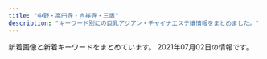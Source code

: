 ```yaml
---
title: "中野・高円寺・吉祥寺・三鷹"
description: "キーワード別にの巨乳アジアン・チャイナエステ嬢情報をまとめました。"
---
```


新着画像と新着キーワードをまとめています。
2021年07月02日の情報です。

<DmmAffiliateIns />
<KeywordTable
  shops={
    [
    {
        "station": "JR\u963f\u4f50\u30f6\u8c37\u99c5\u5317\u53e3",
        "keywords": {},
        "url": "http://massage.black/",
        "img_links": [
            "http://massage.black/images/img04.jpg",
            "http://massage.black/images/s01.jpg",
            "http://massage.black/images/s03.jpg",
            "http://massage.black/images/s02.jpg",
            "http://massage.black/images/img02.jpg",
            "http://massage.black/images/info.png",
            "http://massage.black/images/kan.jpg",
            "http://massage.black/images/qr.jpg"
        ],
        "name": "\u693f"
    },
    {
        "name": "\u3086\u307f\u306e\u306f\u308b",
        "station": "JR\u4e2d\u91ce\u99c5\u5357\u53e3",
        "url": "http://yumi-haru.work/",
        "keywords": {
            "85": 4,
            "D": 2,
            "C": 1,
            "88": 2,
            "87": 2,
            "86": 1
        },
        "img_links": [
            "http://yumi-haru.work/sp/img/botton.jpg",
            "http://yumi-haru.work/img/nos.jpg",
            "http://yumi-haru.work/img/s8.jpg",
            "http://yumi-haru.work/sp/img/add.jpg",
            "http://yumi-haru.work/img/bb.png",
            "http://yumi-haru.work/img/s2.jpg",
            "http://yumi-haru.work/sp/img/tel.jpg",
            "http://yumi-haru.work/sp/img/sta8.jpg",
            "http://yumi-haru.work/img/acc.jpg",
            "http://yumi-haru.work/sp/img/s8.jpg",
            "http://yumi-haru.work/img/sta21.jpg",
            "http://yumi-haru.work/sp/img/s20.jpg",
            "http://yumi-haru.work/img/sta8.jpg",
            "http://yumi-haru.work/sp/img/pc.jpg",
            "http://yumi-haru.work/sp/img/t-t.jpg",
            "http://yumi-haru.work/sp/img/pic.jpg",
            "http://yumi-haru.work/img/s20.jpg",
            "http://yumi-haru.work/sp/img/t-o.jpg",
            "http://yumi-haru.work/sp/img/t-s.jpg",
            "http://yumi-haru.work/sp/img/time.jpg",
            "http://yumi-haru.work/sp/img/sta20.jpg",
            "http://yumi-haru.work/sp/img/tel2.jpg",
            "http://yumi-haru.work/sp/img/tit.jpg",
            "http://yumi-haru.work/img/s3.jpg",
            "http://yumi-haru.work/img/sta3.jpg",
            "http://yumi-haru.work/img/th.png",
            "http://yumi-haru.work/img/s21.jpg",
            "http://yumi-haru.work/img/top2.png",
            "http://yumi-haru.work/sp/img/s3.jpg",
            "http://yumi-haru.work/sp/img/sys.jpg",
            "http://yumi-haru.work/sp/img/t-a.jpg",
            "http://yumi-haru.work/sp/img/t-r.jpg",
            "http://yumi-haru.work/sp/img/acc.jpg",
            "http://yumi-haru.work/img/sta20.jpg",
            "http://yumi-haru.work/img/mo.png",
            "http://yumi-haru.work/sp/img/info.jpg",
            "http://yumi-haru.work/sp/img/s21.jpg",
            "http://yumi-haru.work/sp/img/sta21.jpg"
        ]
    },
    {
        "station": "JR\u897f\u837b\u7aaa\u99c5\u5317\u53e3",
        "url": "http://sei-ren.work/",
        "name": "\u6e05\u604b \uff5e\u305b\u3044\u308c\u3093\uff5e",
        "keywords": {},
        "img_links": [
            "http://sei-ren.work/sp/menu/staff.jpg",
            "http://sei-ren.work/images/sm.jpg",
            "http://sei-ren.work/sp/images/s2.jpg",
            "http://sei-ren.work/sp/images/rec.jpg",
            "http://sei-ren.work/sp/images/e6.jpg",
            "http://sei-ren.work/images/b1.jpg",
            "http://sei-ren.work/sp/menu/interior.jpg",
            "http://sei-ren.work/sp/images/staff_t.jpg",
            "http://sei-ren.work/sp/staff/yuki.jpg",
            "http://sei-ren.work/img/rin1.png",
            "http://sei-ren.work/staff/emi.jpg",
            "http://sei-ren.work/img/emi1.png",
            "http://sei-ren.work/sp/img/sizuka1.png",
            "http://sei-ren.work/images/interior_t.jpg",
            "http://sei-ren.work/sp/menu/sisu.jpg",
            "http://sei-ren.work/staff/riri.jpg",
            "http://sei-ren.work/img/yuki1.png",
            "http://sei-ren.work/sp/images/head.jpg",
            "http://sei-ren.work/sp/images/sisu1.png",
            "http://sei-ren.work/sp/images/sys4.png",
            "http://sei-ren.work/images/int1.jpg",
            "http://sei-ren.work/images/head.jpg",
            "http://sei-ren.work/staff/rin.jpg",
            "http://sei-ren.work/sp/staff/rin.jpg",
            "http://sei-ren.work/images/news.jpg",
            "http://sei-ren.work/sp/images/e5.jpg",
            "http://sei-ren.work/images/tg.jpg",
            "http://sei-ren.work/sp/images/e1.jpg",
            "http://sei-ren.work/img/sizuka1.png",
            "http://sei-ren.work/sp/images/int2.png",
            "http://sei-ren.work/sp/images/e3.jpg",
            "http://sei-ren.work/img/riri1.png",
            "http://sei-ren.work/images/int2.jpg",
            "http://sei-ren.work/staff/sizuka.jpg",
            "http://sei-ren.work/sp/img/yuki1.png",
            "http://sei-ren.work/sp/img/emi1.png",
            "http://sei-ren.work/staff/yuki.jpg",
            "http://sei-ren.work/sp/img/rin1.png",
            "http://sei-ren.work/sp/images/news.jpg",
            "http://sei-ren.work/sp/img/riri1.png",
            "http://sei-ren.work/images/rec.jpg",
            "http://sei-ren.work/sp/images/ac1.jpg",
            "http://sei-ren.work/sp/images/sys2.jpg",
            "http://sei-ren.work/images/sys2.jpg",
            "http://sei-ren.work/images/b2.jpg",
            "http://sei-ren.work/sp/images/footer.png",
            "http://sei-ren.work/sp/images/int1.jpg",
            "http://sei-ren.work/images/sys4.jpg",
            "http://sei-ren.work/sp/images/e4.jpg",
            "http://sei-ren.work/sp/menu/top.jpg",
            "http://sei-ren.work/sp/staff/sizuka.jpg",
            "http://sei-ren.work/sp/images/newsb.png",
            "http://sei-ren.work/sp/images/interior_t.jpg",
            "http://sei-ren.work/sp/images/sys3.jpg",
            "http://sei-ren.work/images/sys3.jpg",
            "http://sei-ren.work/images/staff_t.jpg",
            "http://sei-ren.work/sp/images/sisu_t.jpg",
            "http://sei-ren.work/sp/images/s3.jpg",
            "http://sei-ren.work/sp/images/s4.jpg",
            "http://sei-ren.work/sp/staff/riri.jpg",
            "http://sei-ren.work/sp/staff/emi.jpg",
            "http://sei-ren.work/images/b3.jpg",
            "http://sei-ren.work/sp/images/sys1.jpg",
            "http://sei-ren.work/sp/images/tel.jpg",
            "http://sei-ren.work/sp/images/topgirl.jpg",
            "http://sei-ren.work/sp/images/e2.jpg",
            "http://sei-ren.work/images/sys1.jpg"
        ]
    },
    {
        "name": "CUTE",
        "keywords": {
            "D": 8,
            "E": 7
        },
        "img_links": [
            "https://cc-relax.com/wp-content/themes/este/img/top-img02g.png",
            "https://cc-relax.com/wp-content/themes/este/img/3.jpg",
            "https://cc-relax.com/wp-content/themes/este/img/2.jpg",
            "https://cc-relax.com/wp-content/themes/este/img/1.jpg",
            "https://cc-relax.com/wp-content/themes/este/img/tel_footer.png",
            "https://cc-relax.com/wp-content/themes/este/img/tel_header.png",
            "https://cc-relax.com/wp-content/themes/este/img/4.jpg",
            "https://cc-relax.com/wp-content/themes/este/img/top-img01a.png",
            "https://cc-relax.com/wp-content/uploads/2019/12/21yucute.jpg",
            "https://cc-relax.com/wp-content/uploads/2019/12/21iouhjgvcute.jpg",
            "https://cc-relax.com/wp-content/themes/este/img/top-img03.png",
            "https://cc-relax.com/wp-content/themes/este/img/top-img01.png",
            "https://cc-relax.com/wp-content/themes/este/img/call.png",
            "https://cc-relax.com/wp-content/uploads/2018/12/3122311221cute.jpg",
            "https://cc-relax.com/wp-content/themes/este/img/top-img01b.png",
            "https://cc-relax.com/wp-content/uploads/2019/12/2i1ouyghcute.jpg",
            "https://cc-relax.com/wp-content/themes/este/img/top-img04.png"
        ],
        "station": "\u65b9\u5357\u753a\u99c52\u756a\u51fa\u53e3",
        "url": "https://cc-relax.com/"
    },
    {
        "keywords": {
            "\u4e73": 1
        },
        "img_links": [
            "http://www.come0.work/templets/default/picture/top03.png",
            "http://www.come0.work/templets/default/picture/top02.png",
            "http://www.come0.work/templets/default/picture/tit5.jpg",
            "http://www.come0.work/{dede:global.cfg_templets_skin/}/picture/cg01.jpg",
            "http://www.come0.work/uploads/201102/1-201102105636225.jpg",
            "http://www.come0.work/templets/default/picture/sys1.jpg",
            "http://www.come0.work/uploads/201102/1-201102105649605.jpg",
            "http://www.come0.work/templets/default/picture/tit2.jpg",
            "http://www.come0.work/templets/default/picture/tit1.jpg",
            "http://www.come0.work/templets/default/picture/footer.png",
            "http://www.come0.work/templets/default/picture/top01.png",
            "http://www.come0.work/templets/default/picture/stal.png",
            "http://www.come0.work/templets/default/picture/tit4.jpg",
            "http://www.come0.work/templets/default/picture/tit3.jpg",
            "http://www.come0.work/{dede:global.cfg_templets_skin/}/picture/cg02.jpg",
            "http://www.come0.work/uploads/201110/1-201110102F2323.jpg"
        ],
        "url": "http://www.come0.work/",
        "station": "JR\u4e2d\u91ce\u99c5\u5357\u53e3",
        "name": "\u591c\u6765\u9999"
    },
    {
        "station": "JR\u5409\u7965\u5bfa\u99c5\u5317\u53e3",
        "name": "\u30a2\u30d9\u30ea\u30a2",
        "img_links": [
            "http://kirumihachimitui.xyz/webstyle/h1.png",
            "http://kirumihachimitui.xyz/uploads/allimg/210609/1-210609143123115.jpg",
            "http://kirumihachimitui.xyz/webstyle/m1.png",
            "http://kirumihachimitui.xyz/webstyle/m5.png",
            "http://kirumihachimitui.xyz/webstyle/tit2.png",
            "http://kirumihachimitui.xyz/webstyle/tit1.png",
            "http://kirumihachimitui.xyz/uploads/allimg/210609/1-210609143142E3.jpg",
            "http://kirumihachimitui.xyz/uploads/210617/1-21061G53UKc.jpg",
            "http://kirumihachimitui.xyz/uploads/210610/1-21061015002L27.jpg",
            "http://kirumihachimitui.xyz/webstyle/slide2-3.jpg",
            "http://kirumihachimitui.xyz/webstyle/cp-desc1.png",
            "http://kirumihachimitui.xyz/webstyle/toph.png",
            "http://kirumihachimitui.xyz/uploads/210617/1-21061G539391J.jpg",
            "http://kirumihachimitui.xyz/webstyle/slide2-2.jpg",
            "http://kirumihachimitui.xyz/webstyle/m4.png",
            "http://kirumihachimitui.xyz/webstyle/tel2.png",
            "http://kirumihachimitui.xyz/uploads/210617/1-21061G5410NH.jpg",
            "http://kirumihachimitui.xyz/webstyle/m2.png",
            "http://kirumihachimitui.xyz/uploads/210617/1-21061G53S0506.jpg",
            "http://kirumihachimitui.xyz/webstyle/slide2-4.jpg",
            "http://kirumihachimitui.xyz/webstyle/slide2-1.jpg",
            "http://kirumihachimitui.xyz/webstyle/cp-desc1sp.png",
            "http://kirumihachimitui.xyz/webstyle/m6.png",
            "http://kirumihachimitui.xyz/webstyle/m3.png",
            "http://kirumihachimitui.xyz/uploads/allimg/210609/1-21060914310Y20.jpg",
            "http://kirumihachimitui.xyz/webstyle/tit5.png",
            "http://kirumihachimitui.xyz/webstyle/tit3.png",
            "http://kirumihachimitui.xyz/uploads/allimg/210609/1-210609143133605.jpg",
            "http://kirumihachimitui.xyz/uploads/210609/1-21060914355Dc.jpg",
            "http://kirumihachimitui.xyz/webstyle/cp-ttl.png",
            "http://kirumihachimitui.xyz/uploads/210611/1-210611140025336.jpg",
            "http://kirumihachimitui.xyz/webstyle/open.png"
        ],
        "keywords": {
            "E": 7
        },
        "url": "http://kirumihachimitui.xyz/"
    },
    {
        "url": "http://aes-heal.com/",
        "img_links": [],
        "keywords": {},
        "station": "\u4e0a\u77f3\u795e\u4e95\u99c5\u5317\u53e3",
        "name": "\u91d1\u306e\u6708"
    },
    {
        "keywords": {
            "E": 4,
            "C": 13,
            "86": 15,
            "88": 4,
            "D": 15,
            "84": 1
        },
        "url": "http://rainbow.esnavi.work/",
        "img_links": [
            "http://rainbow.esnavi.work/kanban.jpg",
            "http://rainbow.esnavi.work/2020022105435581.jpg",
            "http://rainbow.esnavi.work/sp_nav01.png",
            "http://rainbow.esnavi.work/sp_nav03.png",
            "http://rainbow.esnavi.work/sp_top.jpg",
            "http://rainbow.esnavi.work/2020022105445070.jpg",
            "http://rainbow.esnavi.work/tit_staff03.png",
            "http://rainbow.esnavi.work/2020033010050818.jpg",
            "http://rainbow.esnavi.work/mimi.jpg",
            "http://rainbow.esnavi.work/sp_nav02.png",
            "http://rainbow.esnavi.work/2020033010050746.jpg"
        ],
        "station": "JR\u837b\u7aaa\u99c5\u897f\u53e3",
        "name": "\u30ec\u30a4\u30f3\u30dc\u30fc"
    },
    {
        "keywords": {
            "C": 12
        },
        "img_links": [
            "https://mallow.relaxjp.com/css/staff/staff008-b.jpg",
            "https://mallow.relaxjp.com/css/staff/staff011-a.jpg",
            "https://mallow.relaxjp.com/css/nav/nav-0002.jpg",
            "https://mallow.relaxjp.com/css/staff/staff09-b.jpg",
            "https://mallow.relaxjp.com/css/nav/nav-001.jpg",
            "https://mallow.relaxjp.com/css/top03.jpg",
            "https://mallow.relaxjp.com/css/staff/staff04-a.jpg",
            "https://mallow.relaxjp.com/css/staff/staff14-b.jpg",
            "https://mallow.relaxjp.com/css/nav/nav-004.jpg",
            "https://mallow.relaxjp.com/css/staff/staff13-b.jpg",
            "https://mallow.relaxjp.com/css/staff/staff0001-a.jpg",
            "https://mallow.relaxjp.com/css/staff/staff12-a.jpg",
            "https://mallow.relaxjp.com/css/staff/staff002-a.jpg",
            "https://mallow.relaxjp.com/css/nav/nav-006.jpg",
            "https://mallow.relaxjp.com/css/top02.jpg",
            "https://mallow.relaxjp.com/css/staff/staff09-a.jpg",
            "https://mallow.relaxjp.com/css/staff/staff001-b.jpg",
            "https://mallow.relaxjp.com/css/staff/staff008-a.jpg",
            "https://mallow.relaxjp.com/css/staff/staff03-a.jpg",
            "https://mallow.relaxjp.com/css/staff/staff14-a.jpg",
            "https://mallow.relaxjp.com/css/tel.png",
            "https://mallow.relaxjp.com/css/staff/staff13-a.jpg",
            "https://mallow.relaxjp.com/css/staff/staff15-a.jpg",
            "https://mallow.relaxjp.com/css/staff/staff002-b.jpg",
            "https://mallow.relaxjp.com/css/nav/nav-005.jpg",
            "https://mallow.relaxjp.com/css/staff/staff0006-b.jpg",
            "https://mallow.relaxjp.com/css/head01.jpg",
            "https://mallow.relaxjp.com/css/nav/nav-0003.jpg",
            "https://mallow.relaxjp.com/css/staff/staff12-b.jpg",
            "https://mallow.relaxjp.com/css/cam0001.jpg",
            "https://mallow.relaxjp.com/css/staff/staff0006-a.jpg"
        ],
        "name": "\u30de\u30b7\u30e5\u30de\u30ed",
        "station": "JR\u837b\u7aaa\u99c5\u897f\u53e3",
        "url": "https://mallow.relaxjp.com/"
    },
    {
        "station": "JR\u9ad8\u5186\u5bfa\u99c5\u5317\u53e3",
        "keywords": {},
        "img_links": [
            "http://jewelry-hak.xyz/_src/38511749/wechatimg561.jpg",
            "http://jewelry-hak.xyz/_src/38511774/2.jpg",
            "http://jewelry-hak.xyz/_src/50627326/wechatimg590.jpg",
            "http://jewelry-hak.xyz/_src/38511754/wechatimg47_20210118145652388.jpg",
            "http://jewelry-hak.xyz/_src/38511786/cam2.jpg",
            "http://jewelry-hak.xyz/_src/49611183/wechatimg48_20210118145652340.jpg",
            "http://jewelry-hak.xyz/_src/38511789/cam4.jpg",
            "http://jewelry-hak.xyz/_src/53696931/wechatimg169_20210226172333400.jpg",
            "http://jewelry-hak.xyz/_src/38511719/wechatimg570.jpg",
            "http://jewelry-hak.xyz/_src/38511790/cam4.jpg",
            "http://jewelry-hak.xyz/_src/38511752/wechatimg47_20210118145652388.jpg",
            "http://jewelry-hak.xyz/_src/39952823/line.png",
            "http://jewelry-hak.xyz/_src/55549005/wechatimg731.jpg",
            "http://jewelry-hak.xyz/_src/53696950/line.png",
            "http://jewelry-hak.xyz/_src/38511721/wechatimg571.jpg",
            "http://jewelry-hak.xyz/_src/38513882/cam.jpg",
            "http://jewelry-hak.xyz/_src/38511781/img20200108162027140241.png",
            "http://jewelry-hak.xyz/_src/55548987/wechatimg731.jpg",
            "http://jewelry-hak.xyz/_src/55549006/wechatimg731.jpg",
            "http://jewelry-hak.xyz/_src/38511776/4.jpg",
            "http://jewelry-hak.xyz/_src/50627324/wechatimg691.jpg",
            "http://jewelry-hak.xyz/_src/55549007/wechatimg731.jpg",
            "http://jewelry-hak.xyz/_src/55548988/wechatimg731.jpg",
            "http://jewelry-hak.xyz/_src/49642825/mmexport1604298600845.jpg",
            "http://jewelry-hak.xyz/_src/38511788/cam3.jpg",
            "http://jewelry-hak.xyz/_src/53696936/wechatimg166.jpg",
            "http://jewelry-hak.xyz/_src/49618155/slider2.jpg",
            "http://jewelry-hak.xyz/_src/53696934/wechatimg166.jpg",
            "http://jewelry-hak.xyz/_src/53696932/wechatimg169_20210226172333400.jpg",
            "http://jewelry-hak.xyz/_src/55549002/wechatimg732.jpg",
            "http://jewelry-hak.xyz/_src/50627213/wechatimg914.jpg",
            "http://jewelry-hak.xyz/_src/50627327/wechatimg590.jpg",
            "http://jewelry-hak.xyz/_src/50627215/wechatimg914.jpg",
            "http://jewelry-hak.xyz/_src/38511750/wechatimg561.jpg",
            "http://jewelry-hak.xyz/_src/38511793/navinavi_02.png",
            "http://jewelry-hak.xyz/_src/38513880/cam.jpg",
            "http://jewelry-hak.xyz/_src/38511753/wechatimg47_20210118145652388.jpg",
            "http://jewelry-hak.xyz/_src/53696933/wechatimg169_20210226172333400.jpg",
            "http://jewelry-hak.xyz/_src/55549003/wechatimg732.jpg",
            "http://jewelry-hak.xyz/_src/49618165/slider1.jpg",
            "http://jewelry-hak.xyz/_src/53696926/wechatimg166.jpg",
            "http://jewelry-hak.xyz/_src/38511775/3.jpg",
            "http://jewelry-hak.xyz/_src/50627328/wechatimg590.jpg",
            "http://jewelry-hak.xyz/_src/38511746/wechatimg30.jpg",
            "http://jewelry-hak.xyz/_src/53696935/wechatimg166.jpg",
            "http://jewelry-hak.xyz/_src/50627325/wechatimg691.jpg",
            "http://jewelry-hak.xyz/_src/38511779/line.png",
            "http://jewelry-hak.xyz/_src/38511760/wechatimg30.jpg",
            "http://jewelry-hak.xyz/_src/50627205/wechatimg691.jpg",
            "http://jewelry-hak.xyz/_src/55549004/wechatimg732.jpg",
            "http://jewelry-hak.xyz/_src/50627214/wechatimg914.jpg",
            "http://jewelry-hak.xyz/_src/49611181/wechatimg48_20210118145652340.jpg",
            "http://jewelry-hak.xyz/_src/38511787/cam3.jpg",
            "http://jewelry-hak.xyz/_src/38511717/wechatimg568.jpg",
            "http://jewelry-hak.xyz/_src/38511723/wechatimg569_20201101131633190.jpg",
            "http://jewelry-hak.xyz/_src/50627206/wechatimg691.jpg",
            "http://jewelry-hak.xyz/_src/38511791/navinavi_01.png",
            "http://jewelry-hak.xyz/_src/49611182/wechatimg48_20210118145652340.jpg",
            "http://jewelry-hak.xyz/_src/38511785/cam2.jpg",
            "http://jewelry-hak.xyz/_src/50627323/wechatimg691.jpg",
            "http://jewelry-hak.xyz/_src/38511751/wechatimg561.jpg",
            "http://jewelry-hak.xyz/_src/53696927/wechatimg169_20210226172333400.jpg",
            "http://jewelry-hak.xyz/_src/38625720/wechatimg541.jpg"
        ],
        "url": "http://jewelry-hak.xyz/",
        "name": "\u30a2\u30ef\u30a2\u30ef\u30d5\u30a7\u30a2\u30ea\u30fc"
    },
    {
        "url": "http://k-angel.jpest.net/",
        "name": "Angel\u30fb\u30a8\u30f3\u30b8\u30a7\u30eb",
        "keywords": {
            "C": 34
        },
        "img_links": [
            "http://k-angel.jpest.net/uploads//sites/40/2021/04/ami-1.jpg",
            "http://k-angel.jpest.net/uploads//sites/40/2021/04/07.jpg",
            "http://k-angel.jpest.net/uploads//sites/40/elementor/thumbs/02-1-p60rnbhj18107rxkc44lekicvjl1jijr284slvbg6s.jpg",
            "http://k-angel.jpest.net/uploads//sites/40/2021/04/17.jpg",
            "http://k-angel.jpest.net/uploads//sites/40/2021/04/03.jpg",
            "http://k-angel.jpest.net/uploads//sites/40/2021/04/02-1.jpg",
            "http://k-angel.jpest.net/uploads//sites/40/2021/04/g6.jpg",
            "http://k-angel.jpest.net/uploads//sites/40/2021/04/g1-1.jpg",
            "http://k-angel.jpest.net/uploads//sites/40/2021/03/r6.jpg",
            "http://k-angel.jpest.net/uploads//sites/40/2021/03/r5.jpg",
            "http://k-angel.jpest.net/uploads//sites/40/2021/03/r1.jpg",
            "http://k-angel.jpest.net/uploads//sites/40/elementor/thumbs/07-p60rlzjrco7drnv741emdelukw5bmy9fvmv14raj04.jpg",
            "http://k-angel.jpest.net/uploads//sites/40/2021/04/g5.jpg",
            "http://k-angel.jpest.net/uploads//sites/40/elementor/thumbs/17-p60rpfmgesx8c6uyzj1dijaozr5ruzy0coz4ha6k6s.jpg",
            "http://k-angel.jpest.net/uploads//sites/40/2021/03/r3.jpg",
            "http://k-angel.jpest.net/uploads//sites/40/2021/04/58.jpg",
            "http://k-angel.jpest.net/uploads//sites/40/2021/03/r2.jpg",
            "http://k-angel.jpest.net/uploads//sites/40/2021/03/r4.jpg",
            "http://k-angel.jpest.net/uploads//sites/40/elementor/thumbs/58-p60shh54avb6pe4l8neowgjqzkxzhx9q7hmlwglqk4.jpg",
            "http://k-angel.jpest.net/uploads//sites/40/elementor/thumbs/03-p60rkojtuyf1n5rgqh39wqgsvmkyy32v168r4x87n8.jpg"
        ],
        "station": "JR\u9ad8\u5186\u5bfa\u99c5\u5317\u53e3"
    },
    {
        "img_links": [
            "http://massage-aroma.red/images/cg08.jpg",
            "http://massage-aroma.red/images/cg03.jpg",
            "http://massage-aroma.red/images/b2.jpg",
            "http://massage-aroma.red/images/b3.jpg",
            "http://massage-aroma.red/images/rosel.png",
            "http://massage-aroma.red/images/cg06.jpg",
            "http://massage-aroma.red/images/kan.jpg",
            "http://massage-aroma.red/images/roser.png",
            "http://massage-aroma.red/images/card.jpg",
            "http://massage-aroma.red/images/tel.png",
            "http://massage-aroma.red/images/cg01.jpg",
            "http://massage-aroma.red/images/b6.jpg",
            "http://massage-aroma.red/images/r2.jpg",
            "http://massage-aroma.red/images/cg09.jpg",
            "http://massage-aroma.red/images/b1.jpg",
            "http://massage-aroma.red/images/b5.jpg",
            "http://massage-aroma.red/images/cg02.jpg",
            "http://massage-aroma.red/images/cg05.jpg",
            "http://massage-aroma.red/images/qrc.png",
            "http://massage-aroma.red/images/r1.jpg",
            "http://massage-aroma.red/images/b4.jpg",
            "http://massage-aroma.red/images/r3.jpg",
            "http://massage-aroma.red/images/r4.jpg"
        ],
        "keywords": {
            "87": 6,
            "86": 31
        },
        "name": "\u5922\u6c17\u5206",
        "station": "\u4e2d\u91ce\u5742\u4e0a\u99c53\u756a\u53e3",
        "url": "http://massage-aroma.red/"
    },
    {
        "name": "\u30e9\u30ad\u30e5\u30a2",
        "url": "http://lacure.oks.bz/",
        "station": "JR\u837b\u7aaa\u99c5\u5357\u53e3",
        "keywords": {
            "85": 1,
            "86": 2,
            "87": 1,
            "C": 2,
            "D": 2,
            "\u30bb\u30af\u30b7\u30fc": 3
        },
        "img_links": [
            "http://lacure.oks.bz/photos/sites/19/2021/06/2021062510340497.jpg",
            "http://lacure.oks.bz/images/room3.jpg",
            "http://lacure.oks.bz/photos/sites/19/2021/01/2021011112261781.jpg",
            "http://lacure.oks.bz/photos/sites/19/2021/01/2021011112261516.jpg",
            "http://lacure.oks.bz/photos/sites/19/2021/01/2021011112261438.jpg",
            "http://lacure.oks.bz/photos/sites/19/2021/01/2021011112261964.jpg",
            "http://lacure.oks.bz/photos/sites/19/2017/06/staff1-e1523757806454.jpg",
            "http://lacure.oks.bz/images/room2.jpg",
            "http://lacure.oks.bz/images/s_staff.png",
            "http://lacure.oks.bz/images/pick.jpg",
            "http://lacure.oks.bz/photos/sites/19/2021/01/2021010611082189.jpg",
            "http://lacure.oks.bz/photos/sites/19/2021/01/2021011112261995.jpg",
            "http://lacure.oks.bz/images/m3.jpg",
            "http://lacure.oks.bz/photos/sites/19/2021/01/2021011112393578.jpg",
            "http://lacure.oks.bz/images/m4.jpg",
            "http://lacure.oks.bz/photos/sites/19/2021/01/2021011112261714.jpg",
            "http://lacure.oks.bz/photos/sites/19/2020/06/2020062110315080.jpg",
            "http://lacure.oks.bz/images/m1.jpg",
            "http://lacure.oks.bz/images/face.jpg",
            "http://lacure.oks.bz/images/news.jpg",
            "http://lacure.oks.bz/photos/sites/19/2019/02/2019021111235740-e1549851847368.jpg",
            "http://lacure.oks.bz/photos/sites/19/2021/01/2021011112443789.jpg",
            "http://lacure.oks.bz/photos/sites/19/2021/01/2021011112261833.jpg",
            "http://lacure.oks.bz/photos/sites/19/2021/01/2021011112394134.jpg",
            "http://lacure.oks.bz/images/mobile.jpg",
            "http://lacure.oks.bz/photos/sites/19/2021/01/202101111226185.jpg",
            "http://lacure.oks.bz/images/room1.jpg",
            "http://lacure.oks.bz/photos/sites/19/2021/01/2021011112261794.jpg",
            "http://lacure.oks.bz/images/m2.jpg",
            "http://lacure.oks.bz/photos/sites/19/2021/01/2021011112261455.jpg",
            "http://lacure.oks.bz/images/1.jpg",
            "http://lacure.oks.bz/photos/sites/19/2021/01/202101111226158.jpg",
            "http://lacure.oks.bz/images/room4.jpg",
            "http://lacure.oks.bz/photos/sites/19/2021/01/2021011112261593.jpg",
            "http://lacure.oks.bz/photos/sites/19/2021/01/2021011112261830.jpg",
            "http://lacure.oks.bz/images/face_bj1.png",
            "http://lacure.oks.bz/images/top.jpg"
        ]
    },
    {
        "img_links": [
            "https://su-rinpa.tokyo/wp-content/uploads/2019/11/satuysa.jpg",
            "https://su-rinpa.tokyo/wp-content/themes/este/img/top-img02.png",
            "https://su-rinpa.tokyo/wp-content/themes/este/img/2.jpg",
            "https://su-rinpa.tokyo/wp-content/themes/este/img/4.jpg",
            "https://su-rinpa.tokyo/wp-content/themes/este/img/tel.png",
            "https://su-rinpa.tokyo/wp-content/themes/este/img/top-img01.png",
            "https://su-rinpa.tokyo/wp-content/themes/este/img/1.jpg",
            "https://su-rinpa.tokyo/wp-content/uploads/2019/11/8sakjhasasa.jpg",
            "https://su-rinpa.tokyo/wp-content/themes/este/img/tel01.png",
            "https://su-rinpa.tokyo/wp-content/uploads/2019/11/8sauika.jpg",
            "https://su-rinpa.tokyo/wp-content/uploads/2019/11/saaaaaaajksa.jpg",
            "https://su-rinpa.tokyo/wp-content/themes/este/img/top-img04.png",
            "https://su-rinpa.tokyo/wp-content/themes/este/img/3.jpg"
        ],
        "station": "\u91ce\u65b9\u99c5\u5357\u53e3",
        "name": "\u6c34\u6676\u5bae-\u3059\u3044\u3057\u3087\u3046\u304d\u3085\u3046-",
        "url": "https://su-rinpa.tokyo/",
        "keywords": {
            "E": 4,
            "D": 11
        }
    },
    {
        "station": "JR\u837b\u7aaa\u99c5\u897f\u53e3",
        "img_links": [
            "http://tiramisu-o.com/images/index_07.jpg",
            "http://tiramisu-o.com/uploads/5884fb095e084ab1c3fb3c13535db9d6.jpg",
            "http://tiramisu-o.com/uploads/4e0b8c43eddabd91acede0412c242113.jpg",
            "http://tiramisu-o.com/uploads/702c1288dd9843aabfbb06d182fec4f4.jpg",
            "http://tiramisu-o.com/uploads/0576a8bf93edc11647c2e4e17ae1a0e1.jpg",
            "http://tiramisu-o.com/uploads/01928d7157707ed584ed91afaee09aa7.jpg",
            "http://tiramisu-o.com/images/index_02.jpg",
            "http://tiramisu-o.com/images/index_13.jpg",
            "http://tiramisu-o.com/uploads/24dc578533fbd40c88dba3454a90df13.jpg",
            "http://tiramisu-o.com/uploads/6f76cd9eaff23d5d6398e9d606a901d1.jpg",
            "http://tiramisu-o.com/images/index_20.jpg",
            "http://tiramisu-o.com/images/girls_11.jpg",
            "http://tiramisu-o.com/images/index_04.jpg",
            "http://tiramisu-o.com/images/index_17.jpg",
            "http://tiramisu-o.com/uploads/74cae8e5ad5ff370a7835faa49a59ed0.jpg",
            "http://tiramisu-o.com/images/index_09.jpg",
            "http://tiramisu-o.com/uploads/ece2636e552ccdbaf2cac9f9eee51c28.jpg",
            "http://tiramisu-o.com/images/index_05.jpg",
            "http://tiramisu-o.com/uploads/8db399091a85c075e1f0d0901aa7d948.jpg",
            "http://tiramisu-o.com/images/girls_13.jpg",
            "http://tiramisu-o.com/images/index_19.jpg",
            "http://tiramisu-o.com/uploads/a7263623a76fce9fd9e74e3c5231dde6.jpg",
            "http://tiramisu-o.com/images/index_01.jpg",
            "http://tiramisu-o.com/uploads/ad5b83ad32836796dd7749edbda88c42.jpg",
            "http://tiramisu-o.com/images/index_08.jpg",
            "http://tiramisu-o.com/uploads/a127317ec4f5d0dc2281168df4090856.jpg",
            "http://tiramisu-o.com/my_work/images/pic1.png",
            "http://tiramisu-o.com/images/index_24.jpg",
            "http://tiramisu-o.com/images/index_15.jpg",
            "http://tiramisu-o.com/uploads/c16088aeb419267011cf1f6cb5153cea.jpg",
            "http://tiramisu-o.com/uploads/1a05c443783e211268f5fd91fee961e6.jpg",
            "http://tiramisu-o.com/uploads/0f11fd28e7ec7bc3475d7e4d04d97321.jpg",
            "http://tiramisu-o.com/images/index_22.jpg",
            "http://tiramisu-o.com/images/index_03.jpg",
            "http://tiramisu-o.com/images/index_18.jpg",
            "http://tiramisu-o.com/images/index_23.jpg",
            "http://tiramisu-o.com/uploads/7c58aaecf422209a030b99bb8792a1cf.jpg",
            "http://tiramisu-o.com/images/photo_12.jpg",
            "http://tiramisu-o.com/images/index_16.jpg",
            "http://tiramisu-o.com/uploads/748d799dda38b94591609302af071dd7.jpg",
            "http://tiramisu-o.com/images/index_12.jpg",
            "http://tiramisu-o.com/uploads/5978b51ecca66ca81d431bcaad128c75.jpg",
            "http://tiramisu-o.com/images/index_06.jpg",
            "http://tiramisu-o.com/images/link_11.jpg",
            "http://tiramisu-o.com/uploads/7ad70e845e154bf3fac932727fb23777.jpg",
            "http://tiramisu-o.com/images/index_10.jpg",
            "http://tiramisu-o.com/images/photo_11.jpg"
        ],
        "keywords": {
            "87": 11,
            "86": 2,
            "C": 4,
            "90": 1,
            "E": 1,
            "D": 12,
            "88": 2,
            "85": 1
        },
        "url": "http://tiramisu-o.com/",
        "name": "Tiramisu-\u30c6\u30a3\u30e9\u30df\u30b9-"
    },
    {
        "img_links": [
            "https://static.wixstatic.com/media/3f1889_fcd9b2e88eaf4467b0d433f465f82e29~mv2.jpg",
            "https://static.wixstatic.com/media/3f1889_769941b5f63d44329a1797c335d938ee~mv2.png",
            "https://static.wixstatic.com/media/3f1889_58413e37ea654920b1656e31163c4dc3~mv2.jpg",
            "https://static.wixstatic.com/media/3f1889_8e4787061f714a468e91941852cf1eec~mv2_d_1599_4320_s_2.jpg",
            "https://static.wixstatic.com/media/11062b_8b93d3d5a6584b69893408bb08e64122f000.jpg",
            "https://static.wixstatic.com/media/3f1889_31b52551f2694c2f911b20e71ef2b3b2~mv2_d_2700_1600_s_2.jpg",
            "https://static.wixstatic.com/media/3f1889_42006b8157ef484d90a6ac233fe797a4~mv2_d_2300_3517_s_2.png",
            "https://static.wixstatic.com/media/3f1889_df432e03872140c38add5b2746291971~mv2_d_1280_4830_s_2.png",
            "https://static.wixstatic.com/media/3f1889_ab8d2cf7913a412283ba6a9b444d2a6e~mv2.png",
            "https://static.wixstatic.com/media/3f1889_d5863990d0fb4ec5be54d7f6e68f3d5f~mv2.png",
            "https://static.wixstatic.com/media/3f1889_8c2e9b0dd6a64ae4baaf64673e8f3f0f~mv2.jpg",
            "https://static.wixstatic.com/media/11062b_2042bb7351284f0f982e4787d37415e6f000.jpg",
            "https://static.wixstatic.com/media/11062b_adfb71c8d3184c0da6217c56e72cfd34f000.jpg",
            "https://static.wixstatic.com/media/11062b_84f0c9aa252b4b2ab1114febc012eacbf000.jpg"
        ],
        "url": "https://www.kagura.tokyo/",
        "keywords": {},
        "station": "JR\u897f\u837b\u7aaa\u99c5\u5357\u53e3",
        "name": "\u3084\u3059\u3089\u304e\u51e6 \u82b1\u697d"
    },
    {
        "station": "JR\u9ad8\u5186\u5bfa\u99c5\u5357\u53e3",
        "name": "\u3082\u307f\u30fc\u3086",
        "keywords": {
            "87": 5,
            "C": 5,
            "86": 5,
            "D": 5
        },
        "url": "http://f-rlx.xyz/",
        "img_links": [
            "http://f-rlx.xyz/s/images/service_01.png",
            "http://f-rlx.xyz/images/index_16.jpg",
            "http://f-rlx.xyz/images/index_08.jpg",
            "http://f-rlx.xyz/girl/02.jpg",
            "http://f-rlx.xyz/images/upload/thumb/ca7495be19fbf15b.jpg",
            "http://f-rlx.xyz/images/info.jpg",
            "http://f-rlx.xyz/images/index_24.jpg",
            "http://f-rlx.xyz/s/image/nav_cast.png",
            "http://f-rlx.xyz/s/images/tel.png",
            "http://f-rlx.xyz/images/03.jpg",
            "http://f-rlx.xyz/images/index_28.jpg",
            "http://f-rlx.xyz/images/rec.jpg",
            "http://f-rlx.xyz/s/uploads/06.jpg",
            "http://f-rlx.xyz/s/image/nav_hotel.png",
            "http://f-rlx.xyz/images/02.jpg",
            "http://f-rlx.xyz/images/index_09.jpg",
            "http://f-rlx.xyz/images/index_17.jpg",
            "http://f-rlx.xyz/images/upload/thumb/87360a30af268254.jpg",
            "http://f-rlx.xyz/s/images/slider/1.jpg",
            "http://f-rlx.xyz/s/images/slider/3.jpg",
            "http://f-rlx.xyz/s/images/service_03.png",
            "http://f-rlx.xyz/s/uploads/08.jpg",
            "http://f-rlx.xyz/s/images/slider/prev.png",
            "http://f-rlx.xyz/s/images/t2.jpg",
            "http://f-rlx.xyz/girl/06.jpg",
            "http://f-rlx.xyz/images/upload/thumb/939a60785cc7a167.jpg",
            "http://f-rlx.xyz/images/upload/thumb/b5b618087f90a9f8.jpg",
            "http://f-rlx.xyz/images/upload/thumb/12c7dee67ce9a3ec.jpg",
            "http://f-rlx.xyz/s/image/nav_sys.png",
            "http://f-rlx.xyz/s/images/pc.png",
            "http://f-rlx.xyz/images/rec_11.jpg",
            "http://f-rlx.xyz/s/images/t1.jpg",
            "http://f-rlx.xyz/s/image/nav_topics.png",
            "http://f-rlx.xyz/s/images/okubokomachi.jpg",
            "http://f-rlx.xyz/images/index_04.jpg",
            "http://f-rlx.xyz/images/index_01.jpg",
            "http://f-rlx.xyz/images/index_21.jpg",
            "http://f-rlx.xyz/images/index_26.jpg",
            "http://f-rlx.xyz/images/index_29.jpg",
            "http://f-rlx.xyz/images/upload/thumb/4ad33c8e16db5ba5.jpg",
            "http://f-rlx.xyz/images/upload/thumb/3ac43f67d2a8180e.jpg",
            "http://f-rlx.xyz/images/upload/thumb/f4775f16c6fc9aa2.jpg",
            "http://f-rlx.xyz/images/index_10.jpg",
            "http://f-rlx.xyz/girl/03.jpg",
            "http://f-rlx.xyz/girl/04.jpg",
            "http://f-rlx.xyz/images/01.jpg",
            "http://f-rlx.xyz/images/index_23.jpg",
            "http://f-rlx.xyz/s/images/t4.jpg",
            "http://f-rlx.xyz/images/index_13.jpg",
            "http://f-rlx.xyz/images/index_05.jpg",
            "http://f-rlx.xyz/images/upload/thumb/612c61f669752eb1.jpg",
            "http://f-rlx.xyz/images/index_07.jpg",
            "http://f-rlx.xyz/images/index_02.jpg",
            "http://f-rlx.xyz/images/index_27.jpg",
            "http://f-rlx.xyz/images/upload/thumb/02f5c6f80e764efa.jpg",
            "http://f-rlx.xyz/images/index_19.jpg",
            "http://f-rlx.xyz/s/image/nav_top.png",
            "http://f-rlx.xyz/images/index_12.jpg",
            "http://f-rlx.xyz/images/info_11.jpg",
            "http://f-rlx.xyz/images/index_20.jpg",
            "http://f-rlx.xyz/images/upload/thumb/90170edff42fc458.jpg",
            "http://f-rlx.xyz/s/images/iphone.png",
            "http://f-rlx.xyz/s/images/kanban.jpg",
            "http://f-rlx.xyz/s/images/slider/next.png",
            "http://f-rlx.xyz/s/images/top_2.jpg",
            "http://f-rlx.xyz/images/upload/thumb/740e5dec2ca54806.jpg",
            "http://f-rlx.xyz/images/index_06.jpg",
            "http://f-rlx.xyz/images/upload/thumb/ce903c0949e659f6.jpg",
            "http://f-rlx.xyz/s/image/nav_manga.png",
            "http://f-rlx.xyz/images/index_03.jpg",
            "http://f-rlx.xyz/s/images/t3.jpg",
            "http://f-rlx.xyz/s/uploads/02.jpg",
            "http://f-rlx.xyz/images/index_15.jpg",
            "http://f-rlx.xyz/images/upload/thumb/b40c9bdbc5a67fd9.jpg",
            "http://f-rlx.xyz/images/staff_11.jpg"
        ]
    },
    {
        "url": "http://hanabi.iest.jp/",
        "keywords": {},
        "station": "\u6b66\u8535\u95a2\u99c5\u5357\u53e3",
        "img_links": [
            "http://hanabi.iest.jp/images/index_page_top.png",
            "http://hanabi.iest.jp/images/staff/staff_top.png",
            "http://hanabi.iest.jp/images/home/index_13.jpg",
            "http://hanabi.iest.jp/images/staff_image/staff_010a.jpg",
            "http://hanabi.iest.jp/images/demo/slider/images/slide3.png",
            "http://hanabi.iest.jp/images/massage/massage_02b.jpg",
            "http://hanabi.iest.jp/images/staff_image/staff_04b.jpg",
            "http://hanabi.iest.jp/images/massage/massage_la.jpg",
            "http://hanabi.iest.jp/images/massage/massage_04a.jpg",
            "http://hanabi.iest.jp/images/staff_one/staff_ba.png",
            "http://hanabi.iest.jp/images/staff_image/staff_05b.jpg",
            "http://hanabi.iest.jp/images/massage/massage_01a.jpg",
            "http://hanabi.iest.jp/images/staff_image/staff_03b.jpg",
            "http://hanabi.iest.jp/images/top/top_02.jpg",
            "http://hanabi.iest.jp/images/staff_image/staff_04a.jpg",
            "http://hanabi.iest.jp/images/massage/massage_03b.jpg",
            "http://hanabi.iest.jp/images/staff_image/staff_06a.jpg",
            "http://hanabi.iest.jp/images/top/top_01.jpg",
            "http://hanabi.iest.jp/images/staff_image/staff_03a.jpg",
            "http://hanabi.iest.jp/images/demo/slider/images/slide2.png",
            "http://hanabi.iest.jp/images/massage/massage_03a.jpg",
            "http://hanabi.iest.jp/images/top/top_03.jpg",
            "http://hanabi.iest.jp/images/massage/massage_01b.jpg",
            "http://hanabi.iest.jp/images/staff_image/staff_07a.jpg",
            "http://hanabi.iest.jp/images/top/top_08.png",
            "http://hanabi.iest.jp/images/staff_image/staff_08a.jpg",
            "http://hanabi.iest.jp/images/demo/slider/images/slide1.png",
            "http://hanabi.iest.jp/images/massage/massage_02a.jpg",
            "http://hanabi.iest.jp/images/top/top_04.jpg",
            "http://hanabi.iest.jp/images/massage/massage_04b.jpg",
            "http://hanabi.iest.jp/images/staff_image/staff_05a.jpg",
            "http://hanabi.iest.jp/images/home/top.jpg",
            "http://hanabi.iest.jp/images/home/index_tel.jpg",
            "http://hanabi.iest.jp/images/staff_image/staff_09a.jpg",
            "http://hanabi.iest.jp/images/home/index_11.jpg",
            "http://hanabi.iest.jp/images/top/top_06.jpg",
            "http://hanabi.iest.jp/images/top/top_05.jpg"
        ],
        "name": "\u82b1\u706b"
    },
    {
        "keywords": {
            "D": 7,
            "86": 1,
            "85": 4,
            "84": 2,
            "C": 1,
            "88": 1
        },
        "img_links": [
            "http://lovelyheart.iest.jp/images/home/index_01.png",
            "http://lovelyheart.iest.jp/images/staff/staff_011d.jpg",
            "http://lovelyheart.iest.jp/images/top_flash_01.jpg",
            "http://lovelyheart.iest.jp/images/top/top_06.jpg",
            "http://lovelyheart.iest.jp/images/home/index_06.png",
            "http://lovelyheart.iest.jp/images/staff/staff_07d.jpg",
            "http://lovelyheart.iest.jp/images/staff/staff_012d.jpg",
            "http://lovelyheart.iest.jp/images/home/index_12.png",
            "http://lovelyheart.iest.jp/images/top_flash_02.jpg",
            "http://lovelyheart.iest.jp/images/top_01.png",
            "http://lovelyheart.iest.jp/images/staff/staff_05d.jpg",
            "http://lovelyheart.iest.jp/images/home/index_f.png",
            "http://lovelyheart.iest.jp/images/staff/staff_010d.jpg",
            "http://lovelyheart.iest.jp/images/staff/staff_04d.jpg",
            "http://lovelyheart.iest.jp/images/home/campaign_02.jpg",
            "http://lovelyheart.iest.jp/images/home/top.jpg",
            "http://lovelyheart.iest.jp/images/home/index_10.png",
            "http://lovelyheart.iest.jp/images/top/top_05.jpg",
            "http://lovelyheart.iest.jp/images/top/top_04.jpg",
            "http://lovelyheart.iest.jp/images/staff/staff_013d.jpg",
            "http://lovelyheart.iest.jp/images/staff/staff_01.png",
            "http://lovelyheart.iest.jp/images/headerParts01.png",
            "http://lovelyheart.iest.jp/images/home/index_tel.png",
            "http://lovelyheart.iest.jp/images/home/index_09.png",
            "http://lovelyheart.iest.jp/images/top/top_03.jpg",
            "http://lovelyheart.iest.jp/images/home/index_05.png",
            "http://lovelyheart.iest.jp/images/top/top_01.jpg",
            "http://lovelyheart.iest.jp/images/staff/staff_09d.jpg",
            "http://lovelyheart.iest.jp/images/home/index_14.png",
            "http://lovelyheart.iest.jp/images/top/top_08.png",
            "http://lovelyheart.iest.jp/images/home/index_d.png",
            "http://lovelyheart.iest.jp/images/home/index_15.png",
            "http://lovelyheart.iest.jp/images/staff/staff_01d.jpg",
            "http://lovelyheart.iest.jp/images/home/index_07.png",
            "http://lovelyheart.iest.jp/images/top_04.png",
            "http://lovelyheart.iest.jp/images/home/index_g.png",
            "http://lovelyheart.iest.jp/images/home/index_17.png",
            "http://lovelyheart.iest.jp/images/home/index_19.png",
            "http://lovelyheart.iest.jp/images/home/campaign_01.jpg",
            "http://lovelyheart.iest.jp/images/top/top_02.jpg",
            "http://lovelyheart.iest.jp/images/home/index_13.png",
            "http://lovelyheart.iest.jp/images/home/index_11.png",
            "http://lovelyheart.iest.jp/images/home/index_h.png",
            "http://lovelyheart.iest.jp/images/top_02.png",
            "http://lovelyheart.iest.jp/images/page_top.png",
            "http://lovelyheart.iest.jp/images/staff/staff_02d.jpg",
            "http://lovelyheart.iest.jp/images/staff/staff_03.png",
            "http://lovelyheart.iest.jp/images/staff/staff_03d.jpg"
        ],
        "station": "\u6b66\u8535\u95a2\u99c5\u5317\u53e3",
        "url": "http://lovelyheart.iest.jp/",
        "name": "\u30e9\u30d6\u30ea\u30cf\u30fc\u30c8"
    },
    {
        "url": "http://e-mira.net/",
        "name": "\u30d4\u30e5\u30a2\u30cf\u30fc\u30c8",
        "img_links": [
            "http://e-mira.net/_src/18381221/sign.png",
            "http://e-mira.net/_src/18381064/navi_11.png",
            "http://e-mira.net/_src/18381522/footer_07.png",
            "http://e-mira.net/_src/21452507/wechatimg232.jpg",
            "http://e-mira.net/_src/18381469/navi_15.png",
            "http://e-mira.net/_src/18381225/footer_03.png",
            "http://e-mira.net/_src/18381489/sign.png",
            "http://e-mira.net/_src/18381609/navi_15.png",
            "http://e-mira.net/_src/18381408/sign.png",
            "http://e-mira.net/_src/53568970/navi_11.png",
            "http://e-mira.net/_src/18381397/navi_14.png",
            "http://e-mira.net/_src/18381571/navi_14.png",
            "http://e-mira.net/_src/18381643/navi_15.png",
            "http://e-mira.net/_src/18381066/navi_12.png",
            "http://e-mira.net/_src/54747010/wechatimg1143.jpg",
            "http://e-mira.net/_src/18381483/footer_03.png",
            "http://e-mira.net/_src/18381662/footer_07.png",
            "http://e-mira.net/_src/18381626/footer_06.png",
            "http://e-mira.net/_src/18381114/navi_10.png",
            "http://e-mira.net/_src/25639969/navi_11.png",
            "http://e-mira.net/_src/19217814/wechatimg230.jpg",
            "http://e-mira.net/_src/18381576/navi_10.png",
            "http://e-mira.net/_src/18381372/profile_05.png",
            "http://e-mira.net/_src/18381156/navi_15.png",
            "http://e-mira.net/_src/19217853/footer_06.png",
            "http://e-mira.net/_src/18381468/navi_15.png",
            "http://e-mira.net/_src/25639993/footer_04.png",
            "http://e-mira.net/_src/18381224/footer_02.png",
            "http://e-mira.net/_src/53568961/navi_15.png",
            "http://e-mira.net/_src/18381149/navi_11.png",
            "http://e-mira.net/_src/50327149/wechatimg156_20201124112344134.jpg",
            "http://e-mira.net/_src/18381381/footer_06.png",
            "http://e-mira.net/_src/18381583/sign.png",
            "http://e-mira.net/_src/18381622/footer_02.png",
            "http://e-mira.net/_src/18381194/navi_11.png",
            "http://e-mira.net/_src/18381227/footer_05.png",
            "http://e-mira.net/_src/18381283/navi_13.png",
            "http://e-mira.net/_src/18381719/ac1.png",
            "http://e-mira.net/_src/18381309/footer_04.png",
            "http://e-mira.net/_src/18381486/footer_06.png",
            "http://e-mira.net/_src/53568948/wechatimg1020.jpg",
            "http://e-mira.net/_src/18381654/sign.png",
            "http://e-mira.net/_src/18381657/footer_02.png",
            "http://e-mira.net/_src/18381288/navi_10.png",
            "http://e-mira.net/_src/18381680/navi_10.png",
            "http://e-mira.net/_src/18381448/footer_03.png",
            "http://e-mira.net/_src/18381629/sign.png",
            "http://e-mira.net/_src/18381078/notice.png",
            "http://e-mira.net/_src/18381611/navi_10.png",
            "http://e-mira.net/_src/18381310/footer_05.png",
            "http://e-mira.net/_src/44478269/wechatimg152.jpg",
            "http://e-mira.net/_src/56132863/wechatimg412.jpg",
            "http://e-mira.net/_src/18381267/footer_04.png",
            "http://e-mira.net/_src/18381661/footer_06.png",
            "http://e-mira.net/_src/19217840/navi_11.png",
            "http://e-mira.net/_src/19217829/navi_10.png",
            "http://e-mira.net/_src/18381447/footer_02.png",
            "http://e-mira.net/_src/18381503/navi_15.png",
            "http://e-mira.net/_src/19217832/navi_15.png",
            "http://e-mira.net/_src/18381435/navi_10.png",
            "http://e-mira.net/_src/18381357/navi_12.png",
            "http://e-mira.net/_src/18381618/sign.png",
            "http://e-mira.net/_src/18381419/sign.png",
            "http://e-mira.net/_src/18381574/navi_15.png",
            "http://e-mira.net/_src/25639995/footer_06.png",
            "http://e-mira.net/_src/18381110/navi_14.png",
            "http://e-mira.net/_src/18381506/navi_10.png",
            "http://e-mira.net/_src/18381394/navi_13.png",
            "http://e-mira.net/_src/18381204/navi_10.png",
            "http://e-mira.net/_src/18381671/navi_11.png",
            "http://e-mira.net/_src/18381323/navi_12.png",
            "http://e-mira.net/_src/18381343/footer_03.png",
            "http://e-mira.net/_src/18381262/sign.png",
            "http://e-mira.net/_src/18381379/footer_04.png",
            "http://e-mira.net/_src/18381635/navi_11.png",
            "http://e-mira.net/_src/18381512/profile_05.png",
            "http://e-mira.net/_src/25639986/profile_05.png",
            "http://e-mira.net/_src/18381378/footer_03.png",
            "http://e-mira.net/_src/18381676/navi_14.png",
            "http://e-mira.net/_src/18381193/navi_11.png",
            "http://e-mira.net/_src/18381111/navi_15.png",
            "http://e-mira.net/_src/18381462/navi_12.png",
            "http://e-mira.net/_src/18381337/profile_05.png",
            "http://e-mira.net/_src/18381450/footer_05.png",
            "http://e-mira.net/_src/18381112/navi_15.png",
            "http://e-mira.net/_src/18381322/navi_12.png",
            "http://e-mira.net/_src/25639978/navi_10.png",
            "http://e-mira.net/_src/32345527/smartselect_20190726-192136_wechat.jpg",
            "http://e-mira.net/_src/18381089/footer_02.png",
            "http://e-mira.net/_src/18381365/navi_10.png",
            "http://e-mira.net/_src/18381625/footer_05.png",
            "http://e-mira.net/_src/18381135/footer_02.png",
            "http://e-mira.net/_src/18381368/smartselect_20190726-192136_wechat.jpg",
            "http://e-mira.net/_src/18381568/navi_12.png",
            "http://e-mira.net/_src/18381508/wechatimg1143.jpg",
            "http://e-mira.net/_src/18381199/navi_14.png",
            "http://e-mira.net/_src/18381320/navi_11.png",
            "http://e-mira.net/_src/18381400/navi_10.png",
            "http://e-mira.net/_src/18381646/navi_10.png",
            "http://e-mira.net/_src/25639987/sign.png",
            "http://e-mira.net/_src/18381431/navi_14.png",
            "http://e-mira.net/_src/18381325/navi_13.png",
            "http://e-mira.net/_src/53568969/navi_11.png",
            "http://e-mira.net/_src/18381711/img20190616221341454274.jpg",
            "http://e-mira.net/_src/18381269/footer_06.png",
            "http://e-mira.net/_src/53568968/navi_12.png",
            "http://e-mira.net/_src/18381699/sign.png",
            "http://e-mira.net/_src/18381096/sign.png",
            "http://e-mira.net/_src/18381610/navi_10.png",
            "http://e-mira.net/_src/18381308/footer_03.png",
            "http://e-mira.net/_src/18381693/footer_03.png",
            "http://e-mira.net/_src/53568972/wechatimg1020.jpg",
            "http://e-mira.net/_src/25639973/navi_13.png",
            "http://e-mira.net/_src/18381140/footer_07.png",
            "http://e-mira.net/_src/18381209/line2.png",
            "http://e-mira.net/_src/18381641/navi_14.png",
            "http://e-mira.net/_src/18381608/navi_15.png",
            "http://e-mira.net/_src/18381471/navi_10.png",
            "http://e-mira.net/_src/18381075/line.png",
            "http://e-mira.net/_src/18381783/wechatimg232.jpg",
            "http://e-mira.net/_src/18381501/navi_14.png",
            "http://e-mira.net/_src/18381157/navi_15.png",
            "http://e-mira.net/_src/18381584/sign.png",
            "http://e-mira.net/_src/19217839/navi_11.png",
            "http://e-mira.net/_src/18381425/navi_11.png",
            "http://e-mira.net/_src/18381442/profile_05.png",
            "http://e-mira.net/_src/18381183/footer_05.png",
            "http://e-mira.net/_src/18381429/navi_13.png",
            "http://e-mira.net/_src/53568966/navi_13.png",
            "http://e-mira.net/_src/18381362/navi_14.png",
            "http://e-mira.net/_src/18381454/sign.png",
            "http://e-mira.net/_src/18381347/footer_07.png",
            "http://e-mira.net/_src/18381485/footer_05.png",
            "http://e-mira.net/_src/53569010/wechatimg156_20201124112344134.jpg",
            "http://e-mira.net/_src/18381200/navi_14.png",
            "http://e-mira.net/_src/18381248/navi_10.png",
            "http://e-mira.net/_src/18381401/navi_10.png",
            "http://e-mira.net/_src/18381520/footer_05.png",
            "http://e-mira.net/_src/18381356/navi_11.png",
            "http://e-mira.net/_src/23056975/unnamed_%281%29.jpg",
            "http://e-mira.net/_src/54747000/wechatimg208.jpg",
            "http://e-mira.net/_src/53569040/wechatimg232.jpg",
            "http://e-mira.net/_src/18381358/navi_12.png",
            "http://e-mira.net/_src/18381660/footer_05.png",
            "http://e-mira.net/_src/18381505/navi_10.png",
            "http://e-mira.net/_src/53568983/footer_06.png",
            "http://e-mira.net/_src/18381578/wechatimg108.jpg",
            "http://e-mira.net/_src/18381151/navi_12.png",
            "http://e-mira.net/_src/19217830/navi_10.png",
            "http://e-mira.net/_src/19217852/footer_07.png",
            "http://e-mira.net/_src/18381360/navi_13.png",
            "http://e-mira.net/_src/31433038/wechatimg98.jpg",
            "http://e-mira.net/_src/18381231/sign.png",
            "http://e-mira.net/_src/18381162/line2.png",
            "http://e-mira.net/_src/18381304/sign.png",
            "http://e-mira.net/_src/18381517/footer_02.png",
            "http://e-mira.net/_src/18381624/footer_04.png",
            "http://e-mira.net/_src/19217855/footer_04.png",
            "http://e-mira.net/_src/18381664/sign.png",
            "http://e-mira.net/_src/18381607/navi_14.png",
            "http://e-mira.net/_src/18381467/navi_14.png",
            "http://e-mira.net/_src/18381659/footer_04.png",
            "http://e-mira.net/_src/18381416/footer_06.png",
            "http://e-mira.net/_src/18381068/navi_13.png",
            "http://e-mira.net/_src/18381619/sign.png",
            "http://e-mira.net/_src/18381391/navi_11.png",
            "http://e-mira.net/_src/19217837/navi_12.png",
            "http://e-mira.net/_src/53568964/navi_14.png",
            "http://e-mira.net/_src/18381243/navi_14.png",
            "http://e-mira.net/_src/18381202/navi_15.png",
            "http://e-mira.net/_src/18381603/navi_12.png",
            "http://e-mira.net/_src/53568962/navi_15.png",
            "http://e-mira.net/_src/18381331/navi_10.png",
            "http://e-mira.net/_src/53569041/wechatimg1144.jpg",
            "http://e-mira.net/_src/18381237/navi_11.png",
            "http://e-mira.net/_src/18381392/navi_12.png",
            "http://e-mira.net/_src/44386538/wechatimg70_20200612110516119.jpg",
            "http://e-mira.net/_src/19217849/sign.png",
            "http://e-mira.net/_src/25639992/footer_03.png",
            "http://e-mira.net/_src/18381117/line2.png",
            "http://e-mira.net/_src/18381289/navi_10.png",
            "http://e-mira.net/_src/19217857/footer_02.png",
            "http://e-mira.net/_src/18381572/navi_14.png",
            "http://e-mira.net/_src/18381683/wechatimg233.jpg",
            "http://e-mira.net/_src/25639977/navi_15.png",
            "http://e-mira.net/_src/18381705/sign.png",
            "http://e-mira.net/_src/18381495/navi_11.png",
            "http://e-mira.net/_src/19217833/navi_14.png",
            "http://e-mira.net/_src/18381723/ac3.png",
            "http://e-mira.net/_src/18381106/navi_12.png",
            "http://e-mira.net/_src/18381694/footer_04.png",
            "http://e-mira.net/_src/18381602/navi_12.png",
            "http://e-mira.net/_src/18381242/navi_13.png",
            "http://e-mira.net/_src/18381364/navi_15.png",
            "http://e-mira.net/_src/25639976/navi_15.png",
            "http://e-mira.net/_src/18381623/footer_03.png",
            "http://e-mira.net/_src/18381266/footer_03.png",
            "http://e-mira.net/_src/18381570/navi_13.png",
            "http://e-mira.net/_src/18381587/footer_02.png",
            "http://e-mira.net/_src/18381500/navi_13.png",
            "http://e-mira.net/_src/18381307/footer_02.png",
            "http://e-mira.net/_src/18381605/navi_13.png",
            "http://e-mira.net/_src/18381077/line.png",
            "http://e-mira.net/_src/18381395/navi_13.png",
            "http://e-mira.net/_src/18381150/navi_12.png",
            "http://e-mira.net/_src/44386546/smartselect_20190726-192136_wechat.jpg",
            "http://e-mira.net/_src/18381207/line2.png",
            "http://e-mira.net/_src/18381569/navi_13.png",
            "http://e-mira.net/_src/18381502/navi_14.png",
            "http://e-mira.net/_src/18381286/navi_15.png",
            "http://e-mira.net/_src/25639971/navi_12.png",
            "http://e-mira.net/_src/18381575/navi_10.png",
            "http://e-mira.net/_src/18381339/sign.png",
            "http://e-mira.net/_src/18381679/navi_15.png",
            "http://e-mira.net/_src/18381281/navi_12.png",
            "http://e-mira.net/_src/18381321/navi_11.png",
            "http://e-mira.net/_src/18381159/navi_10.png",
            "http://e-mira.net/_src/18381091/footer_04.png",
            "http://e-mira.net/_src/18381460/navi_11.png",
            "http://e-mira.net/_src/18381427/navi_12.png",
            "http://e-mira.net/_src/53568984/footer_05.png",
            "http://e-mira.net/_src/18381678/navi_15.png",
            "http://e-mira.net/_src/18381432/navi_14.png",
            "http://e-mira.net/_src/18381573/navi_15.png",
            "http://e-mira.net/_src/25639988/sign.png",
            "http://e-mira.net/_src/18381382/footer_07.png",
            "http://e-mira.net/_src/18381092/footer_05.png",
            "http://e-mira.net/_src/18381292/line2.png",
            "http://e-mira.net/_src/18381285/navi_14.png",
            "http://e-mira.net/_src/19217842/wechatimg208.jpg",
            "http://e-mira.net/_src/18381393/navi_12.png",
            "http://e-mira.net/_src/18381326/navi_14.png",
            "http://e-mira.net/_src/18381314/sign.png",
            "http://e-mira.net/_src/18381708/qr.png",
            "http://e-mira.net/_src/18381674/navi_13.png",
            "http://e-mira.net/_src/18381280/navi_12.png",
            "http://e-mira.net/_src/18381399/navi_15.png",
            "http://e-mira.net/_src/18381706/backback_03.png",
            "http://e-mira.net/_src/18381119/line2.png",
            "http://e-mira.net/_src/18381689/sign.png",
            "http://e-mira.net/_src/18381444/sign.png",
            "http://e-mira.net/_src/18381180/footer_02.png",
            "http://e-mira.net/_src/53568967/navi_12.png",
            "http://e-mira.net/_src/18381181/footer_03.png",
            "http://e-mira.net/_src/18381270/footer_07.png",
            "http://e-mira.net/_src/18381201/navi_15.png",
            "http://e-mira.net/_src/18381725/ac4.png",
            "http://e-mira.net/_src/19217836/navi_13.png",
            "http://e-mira.net/_src/18381203/navi_10.png",
            "http://e-mira.net/_src/18381069/navi_14.png",
            "http://e-mira.net/_src/18381452/footer_07.png",
            "http://e-mira.net/_src/53568965/navi_13.png",
            "http://e-mira.net/_src/18381636/navi_11.png",
            "http://e-mira.net/_src/18381644/navi_15.png",
            "http://e-mira.net/_src/18381415/footer_05.png",
            "http://e-mira.net/_src/53568978/sign.png",
            "http://e-mira.net/_src/18381589/footer_04.png",
            "http://e-mira.net/_src/53568986/footer_03.png",
            "http://e-mira.net/_src/56132861/wechatimg1020.jpg",
            "http://e-mira.net/_src/25639974/navi_14.png",
            "http://e-mira.net/_src/18381478/sign.png",
            "http://e-mira.net/_src/18381247/navi_10.png",
            "http://e-mira.net/_src/18381139/footer_06.png",
            "http://e-mira.net/_src/18381185/footer_07.png",
            "http://e-mira.net/_src/18381373/sign.png",
            "http://e-mira.net/_src/18381606/navi_14.png",
            "http://e-mira.net/_src/18381197/navi_13.png",
            "http://e-mira.net/_src/18381627/footer_07.png",
            "http://e-mira.net/_src/18381282/navi_13.png",
            "http://e-mira.net/_src/25639972/navi_13.png",
            "http://e-mira.net/_src/18381519/footer_04.png",
            "http://e-mira.net/_src/18381473/wechatimg1144.jpg",
            "http://e-mira.net/_src/18381675/navi_13.png",
            "http://e-mira.net/_src/18381588/footer_03.png",
            "http://e-mira.net/_src/18381238/navi_11.png",
            "http://e-mira.net/_src/18381461/navi_11.png",
            "http://e-mira.net/_src/18381093/footer_06.png",
            "http://e-mira.net/_src/18381637/navi_12.png",
            "http://e-mira.net/_src/53568979/sign.png",
            "http://e-mira.net/_src/18381063/navi_11.png",
            "http://e-mira.net/_src/39651631/wechatimg50.jpg",
            "http://e-mira.net/_src/18381470/navi_10.png",
            "http://e-mira.net/_src/54747009/wechatimg1144.jpg",
            "http://e-mira.net/_src/18381148/navi_11.png",
            "http://e-mira.net/_src/53568959/navi_10.png",
            "http://e-mira.net/_src/18381524/sign.png",
            "http://e-mira.net/_src/19217859/sign.png",
            "http://e-mira.net/_src/18381484/footer_04.png",
            "http://e-mira.net/_src/18381642/navi_14.png",
            "http://e-mira.net/_src/18381443/sign.png",
            "http://e-mira.net/_src/19217834/navi_14.png",
            "http://e-mira.net/_src/18381229/footer_07.png",
            "http://e-mira.net/_src/18381109/navi_14.png",
            "http://e-mira.net/_src/18381152/navi_13.png",
            "http://e-mira.net/_src/18381601/navi_11.png",
            "http://e-mira.net/_src/53568977/profile_05.png",
            "http://e-mira.net/_src/18381245/navi_15.png",
            "http://e-mira.net/_src/25639998/sign.png",
            "http://e-mira.net/_src/18381451/footer_06.png",
            "http://e-mira.net/_src/18381073/navi_10.png",
            "http://e-mira.net/_src/18381413/footer_03.png",
            "http://e-mira.net/_src/18381658/footer_03.png",
            "http://e-mira.net/_src/18381436/navi_10.png",
            "http://e-mira.net/_src/25639979/navi_10.png",
            "http://e-mira.net/_src/18381136/footer_03.png",
            "http://e-mira.net/_src/18381688/sign.png",
            "http://e-mira.net/_src/18381184/footer_06.png",
            "http://e-mira.net/_src/53569008/wechatimg152.jpg",
            "http://e-mira.net/_src/32450222/unnamed_20180612172938653.jpg",
            "http://e-mira.net/_src/18381513/sign.png",
            "http://e-mira.net/_src/18381672/navi_12.png",
            "http://e-mira.net/_src/18381329/navi_15.png",
            "http://e-mira.net/_src/25639970/navi_12.png",
            "http://e-mira.net/_src/18381228/footer_06.png",
            "http://e-mira.net/_src/18381582/profile_05.png",
            "http://e-mira.net/_src/18381696/footer_06.png",
            "http://e-mira.net/_src/18381187/sign.png",
            "http://e-mira.net/_src/19217831/navi_15.png",
            "http://e-mira.net/_src/18381648/wechatimg329.jpg",
            "http://e-mira.net/_src/18381105/navi_12.png",
            "http://e-mira.net/_src/18381638/navi_12.png",
            "http://e-mira.net/_src/53568987/footer_02.png",
            "http://e-mira.net/_src/56132865/wechatimg1143.jpg",
            "http://e-mira.net/_src/53568989/sign.png",
            "http://e-mira.net/_src/18381142/sign.png",
            "http://e-mira.net/_src/18381466/navi_14.png",
            "http://e-mira.net/_src/18381677/navi_14.png",
            "http://e-mira.net/_src/18381430/navi_13.png",
            "http://e-mira.net/_src/18381113/navi_10.png",
            "http://e-mira.net/_src/18381653/sign.png",
            "http://e-mira.net/_src/18381433/navi_15.png",
            "http://e-mira.net/_src/18381226/footer_04.png",
            "http://e-mira.net/_src/18381278/navi_11.png",
            "http://e-mira.net/_src/18381380/footer_05.png",
            "http://e-mira.net/_src/18381403/wechatimg50.jpg",
            "http://e-mira.net/_src/18381094/footer_07.png",
            "http://e-mira.net/_src/18381107/navi_13.png",
            "http://e-mira.net/_src/18381361/navi_14.png",
            "http://e-mira.net/_src/18381158/navi_10.png",
            "http://e-mira.net/_src/19217838/navi_12.png",
            "http://e-mira.net/_src/18381409/sign.png",
            "http://e-mira.net/_src/25639994/footer_05.png",
            "http://e-mira.net/_src/18381153/navi_13.png",
            "http://e-mira.net/_src/21452882/wechatimg108.jpg",
            "http://e-mira.net/_src/18381346/footer_06.png",
            "http://e-mira.net/_src/18381518/footer_03.png",
            "http://e-mira.net/_src/18381195/navi_12.png",
            "http://e-mira.net/_src/18381639/navi_13.png",
            "http://e-mira.net/_src/25639996/footer_07.png",
            "http://e-mira.net/_src/19217835/navi_13.png",
            "http://e-mira.net/_src/18381566/navi_11.png",
            "http://e-mira.net/_src/18381594/sign.png",
            "http://e-mira.net/_src/18381328/navi_15.png",
            "http://e-mira.net/_src/18381344/footer_04.png",
            "http://e-mira.net/_src/18381284/navi_14.png",
            "http://e-mira.net/_src/18381241/navi_13.png",
            "http://e-mira.net/_src/18381497/navi_12.png",
            "http://e-mira.net/_src/25639981/wechatimg156_20201124112344134.jpg",
            "http://e-mira.net/_src/18381697/footer_07.png",
            "http://e-mira.net/_src/18381426/navi_11.png",
            "http://e-mira.net/_src/18381670/navi_11.png",
            "http://e-mira.net/_src/19217854/footer_05.png",
            "http://e-mira.net/_src/18381521/footer_06.png",
            "http://e-mira.net/_src/53568982/footer_07.png",
            "http://e-mira.net/_src/18381108/navi_13.png",
            "http://e-mira.net/_src/18381324/navi_13.png",
            "http://e-mira.net/_src/25639975/navi_14.png",
            "http://e-mira.net/_src/18381514/sign.png",
            "http://e-mira.net/_src/18381250/line2.png",
            "http://e-mira.net/_src/18381239/navi_12.png",
            "http://e-mira.net/_src/18381390/navi_11.png",
            "http://e-mira.net/_src/18381311/footer_06.png",
            "http://e-mira.net/_src/18381377/footer_02.png",
            "http://e-mira.net/_src/25639968/navi_11.png",
            "http://e-mira.net/_src/18381407/profile_05.png",
            "http://e-mira.net/_src/18381086/2ngh288160_5j9_anv8160kns5d6024f.jpg",
            "http://e-mira.net/_src/18381438/wechatimg152.jpg",
            "http://e-mira.net/_src/18381600/navi_11.png",
            "http://e-mira.net/_src/18381359/navi_13.png",
            "http://e-mira.net/_src/18381477/profile_05.png",
            "http://e-mira.net/_src/18381645/navi_10.png",
            "http://e-mira.net/_src/18381196/navi_12.png",
            "http://e-mira.net/_src/18381479/sign.png",
            "http://e-mira.net/_src/18381072/navi_15.png",
            "http://e-mira.net/_src/18381565/navi_11.png",
            "http://e-mira.net/_src/18381652/profile_05.png",
            "http://e-mira.net/_src/18381333/unnamed_20180612172938653.jpg",
            "http://e-mira.net/_src/18381155/navi_14.png",
            "http://e-mira.net/_src/18381177/sign.png",
            "http://e-mira.net/_src/18381613/wechatimg412_20210512175955671.jpg",
            "http://e-mira.net/_src/18381604/navi_13.png",
            "http://e-mira.net/_src/18381591/footer_06.png",
            "http://e-mira.net/_src/18381182/footer_04.png",
            "http://e-mira.net/_src/18381496/navi_11.png",
            "http://e-mira.net/_src/18381265/footer_02.png",
            "http://e-mira.net/_src/53568960/navi_10.png",
            "http://e-mira.net/_src/53568963/navi_14.png",
            "http://e-mira.net/_src/18381681/navi_10.png",
            "http://e-mira.net/_src/18381103/navi_11.png",
            "http://e-mira.net/_src/18381246/navi_15.png",
            "http://e-mira.net/_src/18381312/footer_07.png",
            "http://e-mira.net/_src/18381412/footer_02.png",
            "http://e-mira.net/_src/18381071/navi_15.png",
            "http://e-mira.net/_src/18381065/navi_12.png",
            "http://e-mira.net/_src/18381363/navi_15.png",
            "http://e-mira.net/_src/18381417/footer_07.png",
            "http://e-mira.net/_src/18381240/navi_12.png",
            "http://e-mira.net/_src/18381398/navi_15.png",
            "http://e-mira.net/_src/18381414/footer_04.png",
            "http://e-mira.net/_src/19217847/profile_05.png",
            "http://e-mira.net/_src/18381067/navi_13.png",
            "http://e-mira.net/_src/18381366/navi_10.png",
            "http://e-mira.net/_src/18381272/sign.png",
            "http://e-mira.net/_src/18381374/sign.png",
            "http://e-mira.net/_src/18381384/sign.png",
            "http://e-mira.net/_src/18381721/ac2.png",
            "http://e-mira.net/_src/56132907/wechatimg208.jpg",
            "http://e-mira.net/_src/18381692/footer_02.png",
            "http://e-mira.net/_src/18381070/navi_14.png",
            "http://e-mira.net/_src/18381673/navi_12.png",
            "http://e-mira.net/_src/18381695/footer_05.png",
            "http://e-mira.net/_src/19173124/wechatimg705.jpg",
            "http://e-mira.net/_src/18381138/footer_05.png",
            "http://e-mira.net/_src/18381268/footer_05.png",
            "http://e-mira.net/_src/18381504/navi_15.png",
            "http://e-mira.net/_src/53568985/footer_04.png",
            "http://e-mira.net/_src/18381617/profile_05.png",
            "http://e-mira.net/_src/18381132/sign.png",
            "http://e-mira.net/_src/18381499/navi_13.png",
            "http://e-mira.net/_src/18381465/navi_13.png",
            "http://e-mira.net/_src/18381345/footer_05.png",
            "http://e-mira.net/_src/18381590/footer_05.png",
            "http://e-mira.net/_src/18381487/footer_07.png",
            "http://e-mira.net/_src/18381154/navi_14.png",
            "http://e-mira.net/_src/18381434/navi_15.png",
            "http://e-mira.net/_src/18381327/navi_14.png",
            "http://e-mira.net/_src/18381567/navi_12.png",
            "http://e-mira.net/_src/25639991/footer_02.png",
            "http://e-mira.net/_src/19217848/sign.png",
            "http://e-mira.net/_src/18381396/navi_14.png",
            "http://e-mira.net/_src/49954707/wechatimg150.jpg",
            "http://e-mira.net/_src/18381330/navi_10.png",
            "http://e-mira.net/_src/18381498/navi_12.png",
            "http://e-mira.net/_src/18381640/navi_13.png",
            "http://e-mira.net/_src/18381482/footer_02.png",
            "http://e-mira.net/_src/18381428/navi_12.png",
            "http://e-mira.net/_src/18381338/sign.png",
            "http://e-mira.net/_src/18381592/footer_07.png",
            "http://e-mira.net/_src/18381788/wechatimg329.jpg",
            "http://e-mira.net/_src/53569034/wechatimg50.jpg",
            "http://e-mira.net/_src/18381463/navi_12.png",
            "http://e-mira.net/_src/18381355/navi_11.png",
            "http://e-mira.net/_src/18381449/footer_04.png",
            "http://e-mira.net/_src/18381137/footer_04.png",
            "http://e-mira.net/_src/18381349/sign.png",
            "http://e-mira.net/_src/19217856/footer_03.png",
            "http://e-mira.net/_src/18381740/wechatimg16.jpg",
            "http://e-mira.net/_src/18381090/footer_03.png",
            "http://e-mira.net/_src/18381342/footer_02.png",
            "http://e-mira.net/_src/18381464/navi_13.png",
            "http://e-mira.net/_src/18381687/profile_05.png",
            "http://e-mira.net/_src/18381279/navi_11.png"
        ],
        "station": "JR\u9ad8\u5186\u5bfa\u99c5\u5317\u53e3",
        "keywords": {}
    },
    {
        "name": "\u6c34\u8272",
        "keywords": {},
        "url": "http://www.e-himawari.work/",
        "station": "JR\u837b\u7aaa\u99c5\u5357\u53e3",
        "img_links": [
            "http://www.e-himawari.work/img/nana1.jpg",
            "http://www.e-himawari.work/img/riri2.jpg",
            "http://www.e-himawari.work/images/int2.jpg",
            "http://www.e-himawari.work/images/1.jpg",
            "http://www.e-himawari.work/images/head.jpg",
            "http://www.e-himawari.work/img/ayumi1.jpg",
            "http://www.e-himawari.work/images/interior_t.jpg",
            "http://www.e-himawari.work/img/nao1.jpg",
            "http://www.e-himawari.work/images/ta.jpg",
            "http://www.e-himawari.work/img/yuna1.jpg",
            "http://www.e-himawari.work/images/tel.jpg",
            "http://www.e-himawari.work/images/8.jpg",
            "http://www.e-himawari.work/images/news.jpg",
            "http://www.e-himawari.work/img/yuka1.jpg",
            "http://www.e-himawari.work/img/ayaka3.jpg",
            "http://www.e-himawari.work/images/up.png",
            "http://www.e-himawari.work/img/yuna3.jpg",
            "http://www.e-himawari.work/images/7.jpg",
            "http://www.e-himawari.work/img/nao2.jpg",
            "http://www.e-himawari.work/img/ai1.jpg",
            "http://www.e-himawari.work/images/5.jpg",
            "http://www.e-himawari.work/img/yuka2.jpg",
            "http://www.e-himawari.work/images/rec2.jpg",
            "http://www.e-himawari.work/img/ai2.jpg",
            "http://www.e-himawari.work/img/ayumi2.jpg",
            "http://www.e-himawari.work/img/kina3.jpg",
            "http://www.e-himawari.work/img/kina1.jpg",
            "http://www.e-himawari.work/img/riri1.jpg",
            "http://www.e-himawari.work/images/sys.jpg",
            "http://www.e-himawari.work/images/6.jpg",
            "http://www.e-himawari.work/images/mobile.jpg",
            "http://www.e-himawari.work/images/int1.jpg",
            "http://www.e-himawari.work/images/10.jpg",
            "http://www.e-himawari.work/images/9.jpg",
            "http://www.e-himawari.work/images/staff_t.jpg",
            "http://www.e-himawari.work/images/11.jpg",
            "http://www.e-himawari.work/images/3.jpg",
            "http://www.e-himawari.work/img/yui2.jpg",
            "http://www.e-himawari.work/img/momo1.jpg",
            "http://www.e-himawari.work/images/rec1.jpg",
            "http://www.e-himawari.work/img/ayaka1.jpg",
            "http://www.e-himawari.work/img/kina2.jpg",
            "http://www.e-himawari.work/img/ayumi3.jpg",
            "http://www.e-himawari.work/img/momo2.jpg",
            "http://www.e-himawari.work/img/ai3.jpg",
            "http://www.e-himawari.work/images/2.jpg",
            "http://www.e-himawari.work/img/ayaka2.jpg",
            "http://www.e-himawari.work/img/yui1.jpg",
            "http://www.e-himawari.work/img/yuna2.jpg",
            "http://www.e-himawari.work/images/4.jpg"
        ]
    },
    {
        "name": "\u30d3\u30fc\u30c1\u59eb",
        "keywords": {
            "89": 3,
            "90": 1,
            "D": 4
        },
        "station": "JR\u9ad8\u5186\u5bfa\u99c5\u5317\u53e3",
        "url": "http://koukoku.xyz/pchime/",
        "img_links": [
            "http://koukoku.xyz/pchime/css/nav/nav-005.png",
            "http://koukoku.xyz/pchime/css/topbottom.png",
            "http://koukoku.xyz/pchime/css/nav/nav-004.png",
            "http://koukoku.xyz/pchime/css/staff/staff02.jpg",
            "http://koukoku.xyz/pchime/css/nav/nav-002.png",
            "http://koukoku.xyz/pchime/css/staff/staff01.jpg",
            "http://koukoku.xyz/pchime/css/nav/nav-003.png",
            "http://koukoku.xyz/pchime/css/nav/nav-001.png",
            "http://koukoku.xyz/pchime/css/tel.png",
            "http://koukoku.xyz/pchime/css/nav/nav-006.png",
            "http://koukoku.xyz/pchime/css/staff/staff03.jpg",
            "http://koukoku.xyz/pchime/css/c002.png",
            "http://koukoku.xyz/pchime/css/staff/staff04.jpg"
        ]
    },
    {
        "station": "JR\u897f\u837b\u7aaa\u99c5\u5317\u53e3",
        "url": "http://oil-msg.com/satsuki/",
        "keywords": {},
        "img_links": [
            "http://oil-msg.com/satsuki/images/p-6.jpg",
            "http://oil-msg.com/satsuki/images/back.png",
            "http://oil-msg.com/satsuki/images/p-4.jpg",
            "http://oil-msg.com/satsuki/images/price_awaawa-1.png",
            "http://oil-msg.com/satsuki/images/osirase.jpg",
            "http://oil-msg.com/satsuki/images/campaign.jpg",
            "http://oil-msg.com/satsuki/images/price_awaawa-3.png",
            "http://oil-msg.com/satsuki/images/price_awaawa-2.png",
            "http://oil-msg.com/satsuki/images/p-2.jpg",
            "http://oil-msg.com/satsuki/images/osirase-1.jpg",
            "http://oil-msg.com/satsuki/images/price_awaawa.png",
            "http://oil-msg.com/satsuki/images/price_other.png",
            "http://oil-msg.com/satsuki/images/p-3.jpg",
            "http://oil-msg.com/satsuki/images/bnr_restart.jpg",
            "http://oil-msg.com/satsuki/images/p-5.jpg",
            "http://oil-msg.com/satsuki/images/mainImages.jpg",
            "http://oil-msg.com/satsuki/images/symbol_red.png",
            "http://oil-msg.com/satsuki/images/p-1.jpg",
            "http://oil-msg.com/satsuki/images/copy.jpg",
            "http://oil-msg.com/satsuki/images/price_oillymph.png",
            "http://oil-msg.com/satsuki/images/special_campaign.jpg",
            "http://oil-msg.com/satsuki/images/t-3.png"
        ],
        "name": "\u5f69\u6708"
    },
    {
        "keywords": {
            "86": 20,
            "85": 21,
            "D": 41
        },
        "station": "JR\u963f\u4f50\u30f6\u8c37\u99c5\u5317\u53e3",
        "img_links": [
            "https://hitomebore.tyo.cm/images/room2.jpg",
            "https://hitomebore.tyo.cm/images/sp_tit_staff.jpg",
            "https://hitomebore.tyo.cm/images/sp_photo_1.jpg",
            "https://hitomebore.tyo.cm/images/tit_staff.jpg",
            "https://hitomebore.tyo.cm/images/tit_pick.jpg",
            "https://hitomebore.tyo.cm/images/sp_tit_pick.jpg",
            "https://hitomebore.tyo.cm/images/nav_link01.png",
            "https://hitomebore.tyo.cm/images/tit_link.jpg",
            "https://hitomebore.tyo.cm/images/nav_link08.png",
            "https://hitomebore.tyo.cm/images/tit_info.jpg",
            "https://hitomebore.tyo.cm/images/navbar-top.jpg",
            "https://hitomebore.tyo.cm/images/photo_1.jpg",
            "https://hitomebore.tyo.cm/images/sp_end.png",
            "https://hitomebore.tyo.cm/images/end.png",
            "https://hitomebore.tyo.cm/images/top.png",
            "https://hitomebore.tyo.cm/images/sp_tit_staff02.jpg",
            "https://hitomebore.tyo.cm/images/nav_link05.png",
            "https://hitomebore.tyo.cm/photos/sites/23/2021/06/2021061408265053.jpg",
            "https://hitomebore.tyo.cm/images/sp_tit_link.jpg",
            "https://hitomebore.tyo.cm/images/nav_link02.png",
            "https://hitomebore.tyo.cm/images/sp_tit_info.jpg",
            "https://hitomebore.tyo.cm/images/nav_link06.png",
            "https://hitomebore.tyo.cm/images/tit_face.jpg",
            "https://hitomebore.tyo.cm/images/side_mobile.jpg",
            "https://hitomebore.tyo.cm/images/nav_link07.png",
            "https://hitomebore.tyo.cm/images/tit_staff02.jpg",
            "https://hitomebore.tyo.cm/images/nav_link04.png",
            "https://hitomebore.tyo.cm/images/room4.jpg",
            "https://hitomebore.tyo.cm/images/nav_link03.png",
            "https://hitomebore.tyo.cm/images/room1.jpg",
            "https://hitomebore.tyo.cm/images/room3.jpg",
            "https://hitomebore.tyo.cm/photos/sites/23/2021/06/202106140826512.jpg"
        ],
        "url": "https://hitomebore.tyo.cm/",
        "name": "\u4e00\u76ee\u60da\u308c"
    },
    {
        "name": "SPA ONLY ONE",
        "keywords": {
            "D": 4,
            "84": 1,
            "C": 18,
            "87": 1,
            "86": 3,
            "85": 1
        },
        "station": "JR\u837b\u7aaa\u99c5\u5317\u53e3",
        "url": "http://spa-only-one.jpn.mn/",
        "img_links": [
            "http://spa-only-one.jpn.mn/images/news.jpg",
            "http://spa-only-one.jpn.mn/photos/sites/15/2019/06/2019062511372543-265x400.jpg",
            "http://spa-only-one.jpn.mn/images/top.png",
            "http://spa-only-one.jpn.mn/photos/sites/15/2018/05/2018052706491571.jpg",
            "http://spa-only-one.jpn.mn/images/s5.jpg",
            "http://spa-only-one.jpn.mn/photos/sites/15/2018/05/2018052706445789.jpg",
            "http://spa-only-one.jpn.mn/photos/sites/15/2018/05/2018052706482112.jpg",
            "http://spa-only-one.jpn.mn/images/girl-z1.jpg",
            "http://spa-only-one.jpn.mn/photos/sites/15/2018/05/2018052706473315.jpg",
            "http://spa-only-one.jpn.mn/images/s4.jpg",
            "http://spa-only-one.jpn.mn/images/s6.jpg",
            "http://spa-only-one.jpn.mn/images/s_link.png",
            "http://spa-only-one.jpn.mn/photos/sites/15/2018/05/2018050703260387.jpg",
            "http://spa-only-one.jpn.mn/images/pick.jpg",
            "http://spa-only-one.jpn.mn/images/mobile.jpg",
            "http://spa-only-one.jpn.mn/photos/sites/15/2018/09/201809070336043.jpg",
            "http://spa-only-one.jpn.mn/photos/sites/15/2018/05/2018052706495271.jpg",
            "http://spa-only-one.jpn.mn/photos/sites/15/2017/11/2017111706403963.jpg",
            "http://spa-only-one.jpn.mn/photos/sites/15/2018/05/2018052706463940.jpg",
            "http://spa-only-one.jpn.mn/images/s_staff.png",
            "http://spa-only-one.jpn.mn/photos/sites/15/2020/06/2020062320024668.jpg",
            "http://spa-only-one.jpn.mn/images/s2.jpg",
            "http://spa-only-one.jpn.mn/images/girl-z2.jpg"
        ]
    },
    {
        "station": "\u65b0\u9ad8\u5186\u5bfa\u99c52\u756a\u51fa\u53e3",
        "name": "\u6e05\u6574\u4f53",
        "url": "https://seitai.tokyo/",
        "keywords": {
            "E": 8
        },
        "img_links": [
            "https://seitai.tokyo/wp-content/uploads/2020/01/sacggihuojpa.jpg",
            "https://seitai.tokyo/wp-content/themes/este/img/7.jpg",
            "https://seitai.tokyo/wp-content/themes/este/img/top-img01.png",
            "https://seitai.tokyo/wp-content/themes/este/img/1.jpg",
            "https://seitai.tokyo/wp-content/themes/este/img/tel.png",
            "https://seitai.tokyo/wp-content/themes/este/img/6.jpg",
            "https://seitai.tokyo/wp-content/themes/este/img/top-img04.png",
            "https://seitai.tokyo/wp-content/themes/este/img/5.jpg",
            "https://seitai.tokyo/wp-content/themes/este/img/tel02.png",
            "https://seitai.tokyo/wp-content/themes/este/img/3.jpg",
            "https://seitai.tokyo/wp-content/uploads/2020/01/sertdyfugihoa1.jpg",
            "https://seitai.tokyo/wp-content/themes/este/img/tel_header.png",
            "https://seitai.tokyo/wp-content/themes/este/img/top-img02.png",
            "https://seitai.tokyo/wp-content/themes/este/img/top-img05.png",
            "https://seitai.tokyo/wp-content/themes/este/img/4.jpg",
            "https://seitai.tokyo/wp-content/themes/este/img/tel_footer.png",
            "https://seitai.tokyo/wp-content/themes/este/img/8.jpg",
            "https://seitai.tokyo/wp-content/themes/este/img/top-img03a.png",
            "https://seitai.tokyo/wp-content/themes/este/img/2.jpg"
        ]
    },
    {
        "name": "\u53f0\u6e7eSpa",
        "station": "JR\u837b\u7aaa\u99c5\u897f\u53e3",
        "url": "http://esthe-taiwanspa.com/",
        "img_links": [
            "http://esthe-taiwanspa.com/img/miya.jpg",
            "http://esthe-taiwanspa.com/img/corona-4.jpg",
            "http://esthe-taiwanspa.com/img/erika01.jpg",
            "http://esthe-taiwanspa.com/img/miho3.jpg",
            "http://esthe-taiwanspa.com/img/iphone.png",
            "http://esthe-taiwanspa.com/img/corona-3.jpg",
            "http://esthe-taiwanspa.com/img/kasumi.jpg",
            "http://esthe-taiwanspa.com/img/corona-5.jpg",
            "http://esthe-taiwanspa.com/img/photo_01.jpg",
            "http://esthe-taiwanspa.com/img/head_img.png",
            "http://esthe-taiwanspa.com/img/pagetop.png",
            "http://esthe-taiwanspa.com/img/honoka02.jpg",
            "http://esthe-taiwanspa.com/img/1purazuma.png",
            "http://esthe-taiwanspa.com/img/corona-2.jpg",
            "http://esthe-taiwanspa.com/img/mask01.jpg",
            "http://esthe-taiwanspa.com/img/mika2.jpg",
            "http://esthe-taiwanspa.com/img/mami.jpg",
            "http://esthe-taiwanspa.com/img/topbg02.jpg",
            "http://esthe-taiwanspa.com/img/anna.png",
            "http://esthe-taiwanspa.com/img/hina.jpg",
            "http://esthe-taiwanspa.com/img/tel_img.png",
            "http://esthe-taiwanspa.com/img/emi001.jpg",
            "http://esthe-taiwanspa.com/img/4ugai.png",
            "http://esthe-taiwanspa.com/img/sara2.jpg",
            "http://esthe-taiwanspa.com/img/rei02.jpg",
            "http://esthe-taiwanspa.com/img/2biore.png",
            "http://esthe-taiwanspa.com/img/ami.jpg",
            "http://esthe-taiwanspa.com/img/miyu.jpg",
            "http://esthe-taiwanspa.com/img/nana2.jpg",
            "http://esthe-taiwanspa.com/img/aoi.jpg",
            "http://esthe-taiwanspa.com/img/yuki.jpg",
            "http://esthe-taiwanspa.com/img/3kenon.png",
            "http://esthe-taiwanspa.com/img/sara002.jpg"
        ],
        "keywords": {}
    },
    {
        "station": "JR\u4e2d\u91ce\u99c5\u5317\u53e3",
        "keywords": {
            "E": 1,
            "84": 1,
            "D": 1,
            "86": 1,
            "C": 7
        },
        "img_links": [
            "http://www.fuwafuwa-massage.work/img/head.jpg",
            "http://www.fuwafuwa-massage.work/img/acc1.jpg",
            "http://www.fuwafuwa-massage.work/img/mo.png",
            "http://www.fuwafuwa-massage.work/img/st30.jpg",
            "http://www.fuwafuwa-massage.work/img/acc4.jpg",
            "http://www.fuwafuwa-massage.work/img/acc2.jpg",
            "http://www.fuwafuwa-massage.work/img/botton.jpg",
            "http://www.fuwafuwa-massage.work/img/acc3.jpg",
            "http://www.fuwafuwa-massage.work/img/st29.jpg",
            "http://www.fuwafuwa-massage.work/img/fla.jpg"
        ],
        "name": "\u3075\u308f\u3075\u308f",
        "url": "http://www.fuwafuwa-massage.work/"
    },
    {
        "img_links": [
            "https://pureheart.tokyo/sites/default/files/pictures/2021-06/hikaru_001.jpg",
            "https://pureheart.tokyo/sites/default/files/pictures/2019-10/19101001_0.jpg",
            "https://pureheart.tokyo/sites/default/files/pictures/2018-06/aya_001.jpg",
            "https://pureheart.tokyo/sites/default/files/pictures/2021-01/rize_004_1.jpg",
            "https://pureheart.tokyo/sites/default/files/pictures/2020-04/erina_005.jpg",
            "https://pureheart.tokyo/sites/default/files/styles/large/public/pictures/2019-10/19101001_0.jpg",
            "https://pureheart.tokyo/sites/default/files/styles/large/public/pictures/2020-10/misaki_001.jpg",
            "https://pureheart.tokyo/sites/default/files/pictures/2021-05/21052702.jpg",
            "https://pureheart.tokyo/sites/default/files/inline-images/PA311701.jpg",
            "https://pureheart.tokyo/sites/default/files/styles/large/public/pictures/2021-05/21052702.jpg",
            "https://pureheart.tokyo/sites/default/files/styles/large/public/pictures/2021-06/hikaru_001.jpg",
            "https://pureheart.tokyo/sites/default/files/inline-images/PA311702.jpg",
            "https://pureheart.tokyo/sites/default/files/pictures/2021-05/21052701.jpg",
            "https://pureheart.tokyo/sites/default/files/pictures/2018-06/emi_001.jpg",
            "https://pureheart.tokyo/sites/default/files/pictures/2020-06/20062201.jpg",
            "https://pureheart.tokyo/sites/default/files/pictures/2018-06/noa_001.jpg",
            "https://pureheart.tokyo/sites/default/files/pictures/2018-09/miyuki_002_0.jpg",
            "https://pureheart.tokyo/sites/default/files/pictures/2020-10/misaki_001.jpg"
        ],
        "station": "JR\u837b\u7aaa\u99c5\u5317\u53e3",
        "name": "Pure Heart",
        "url": "https://pureheart.tokyo/",
        "keywords": {
            "\u4e73": 7,
            "\u5de8\u4e73": 7,
            "\u30bb\u30af\u30b7\u30fc": 1,
            "\u80f8": 1
        }
    },
    {
        "img_links": [
            "http://suityuka.info/i/images/yuri1.jpg",
            "http://suityuka.info/img/mihoi1.jpg",
            "http://www.suityuka.info/images/m03.jpg",
            "http://www.suityuka.info/images/m02.jpg",
            "http://suityuka.info/i/gals/miho1.jpg",
            "http://suityuka.info/images/m04.jpg",
            "http://suityuka.info/i/gals/yuri1.jpg",
            "http://suityuka.info/images/m03.jpg",
            "http://suityuka.info/img/rumi1.jpg",
            "http://suityuka.info/i/gals/rumi1.jpg",
            "http://suityuka.info/images/m02.jpg",
            "http://www.suityuka.info/img/miki1.jpg",
            "http://suityuka.info/img/miho1.jpg",
            "http://www.suityuka.info/img/miho1.jpg",
            "http://suityuka.info/i/gals/miki1.jpg",
            "http://suityuka.info/img/yuri1.jpg",
            "http://suityuka.info/img/miki1.jpg",
            "http://www.suityuka.info/img/yuri1.jpg",
            "http://www.suityuka.info/i/images/yuri1.jpg",
            "http://www.suityuka.info/images/m04.jpg"
        ],
        "url": "http://suityuka.info/",
        "name": "\u6c34\u4e2d\u82b1",
        "station": "\u4e2d\u91ce\u5742\u4e0a\u99c5A1\u53e3",
        "keywords": {
            "89": 6,
            "88": 6,
            "85": 2
        }
    },
    {
        "station": "JR\u4e2d\u91ce\u99c5\u5317\u53e3",
        "img_links": [
            "https://yu-rinpa.tokyo/wp-content/uploads/2018/12/4388fd7381a30d84934c3516c70a269a.jpg",
            "https://yu-rinpa.tokyo/wp-content/themes/este/img/tel.png",
            "https://yu-rinpa.tokyo/wp-content/themes/este/img/top-img02.png",
            "https://yu-rinpa.tokyo/wp-content/themes/este/img/top-img01.png",
            "https://yu-rinpa.tokyo/wp-content/themes/este/img/tel01.png",
            "https://yu-rinpa.tokyo/wp-content/themes/este/img/4.jpg",
            "https://yu-rinpa.tokyo/wp-content/uploads/2018/12/warestd78.jpg",
            "https://yu-rinpa.tokyo/wp-content/uploads/2019/06/1sahioaja.jpg",
            "https://yu-rinpa.tokyo/wp-content/uploads/2019/06/1sahuishjasa.jpg",
            "https://yu-rinpa.tokyo/wp-content/themes/este/img/3.jpg",
            "https://yu-rinpa.tokyo/wp-content/themes/este/img/top-img03.png",
            "https://yu-rinpa.tokyo/wp-content/themes/este/img/top-img04.png",
            "https://yu-rinpa.tokyo/wp-content/themes/este/img/1.jpg",
            "https://yu-rinpa.tokyo/wp-content/uploads/2019/06/1saihoaujaa.jpg",
            "https://yu-rinpa.tokyo/wp-content/themes/este/img/2.jpg",
            "https://yu-rinpa.tokyo/wp-content/uploads/2019/06/3shiaosja.jpg"
        ],
        "name": "\u30e6\u30a6\u30a2\u30f3\u30c9\u30df\u30fc",
        "url": "https://yu-rinpa.tokyo/",
        "keywords": {
            "D": 17,
            "C": 4
        }
    },
    {
        "keywords": {
            "C": 1,
            "89": 1,
            "D": 2,
            "87": 1,
            "88": 1
        },
        "name": "Rabbit -\u30e9\u30d3\u30c3\u30c8-",
        "url": "http://rabbit.relaxnabi.com/",
        "station": "JR\u837b\u7aaa\u99c5\u5317\u53e3",
        "img_links": [
            "http://rabbit.relaxnabi.com/css/top-right01.png",
            "http://rabbit.relaxnabi.com/css/nav/nav-005.png",
            "http://rabbit.relaxnabi.com/css/baner.jpg",
            "http://rabbit.relaxnabi.com/css/staff/staff01.png",
            "http://rabbit.relaxnabi.com/css/top-right03.png",
            "http://rabbit.relaxnabi.com/css/nav/nav-003.png",
            "http://rabbit.relaxnabi.com/css/nav/nav-001.png",
            "http://rabbit.relaxnabi.com/css/nav/nav-004.png",
            "http://rabbit.relaxnabi.com/css/staff/staff02.png",
            "http://rabbit.relaxnabi.com/css/nav/nav-006.png",
            "http://rabbit.relaxnabi.com/css/top-right02.png",
            "http://rabbit.relaxnabi.com/css/staff/staff03.png",
            "http://rabbit.relaxnabi.com/css/tel.png",
            "http://rabbit.relaxnabi.com/css/nav/nav-002.png"
        ]
    },
    {
        "img_links": [
            "http://aroma-relax.blue/images/an_2_02.jpg",
            "http://aroma-relax.blue/images/an_1_01.jpg",
            "http://aroma-relax.blue/images/ff.jpg",
            "http://aroma-relax.blue/images/staff_images/cg06.jpg",
            "http://aroma-relax.blue/images/index_01.jpg",
            "http://aroma-relax.blue/images/r4.jpg",
            "http://aroma-relax.blue/images/staff_images/cg03.jpg",
            "http://aroma-relax.blue/images/staff_images/cg05.jpg",
            "http://aroma-relax.blue/images/r6.jpg",
            "http://aroma-relax.blue/images/an_6_02.jpg",
            "http://aroma-relax.blue/images/no.png",
            "http://aroma-relax.blue/images/r3.jpg",
            "http://aroma-relax.blue/images/staff_images/cg061.jpg",
            "http://aroma-relax.blue/images/r5.jpg",
            "http://aroma-relax.blue/images/slider/slide2s.png",
            "http://aroma-relax.blue/images/an_5_02.jpg",
            "http://aroma-relax.blue/images/an_4_01.jpg",
            "http://aroma-relax.blue/images/slider/slide2.png",
            "http://aroma-relax.blue/images/slider/slide1s.png",
            "http://aroma-relax.blue/images/r1.jpg",
            "http://aroma-relax.blue/images/a2.jpg",
            "http://aroma-relax.blue/images/an_4_02.jpg",
            "http://aroma-relax.blue/images/an_1_02.jpg",
            "http://aroma-relax.blue/images/an_6_01.jpg",
            "http://aroma-relax.blue/images/an_3_01.jpg",
            "http://aroma-relax.blue/images/an_3_02.jpg",
            "http://aroma-relax.blue/images/a4.jpg",
            "http://aroma-relax.blue/images/slider/slide3s.png",
            "http://aroma-relax.blue/images/r2.jpg",
            "http://aroma-relax.blue/images/an_2_01.jpg",
            "http://aroma-relax.blue/images/staff_images/cg08.jpg",
            "http://aroma-relax.blue/images/staff_images/cg01.jpg",
            "http://aroma-relax.blue/images/slider/slide1.png",
            "http://aroma-relax.blue/images/staff_images/cg02.jpg",
            "http://aroma-relax.blue/images/a3.jpg",
            "http://aroma-relax.blue/images/slider/slide3.png",
            "http://aroma-relax.blue/images/a1.jpg",
            "http://aroma-relax.blue/images/qr.jpg",
            "http://aroma-relax.blue/images/staff_images/cg07.jpg",
            "http://aroma-relax.blue/images/line.jpg",
            "http://aroma-relax.blue/images/staff_images/cg071.jpg",
            "http://aroma-relax.blue/images/an_5_01.jpg"
        ],
        "name": "\u3086\u304d\u59eb",
        "url": "http://aroma-relax.blue/",
        "keywords": {
            "E": 3,
            "D": 4,
            "86": 7
        },
        "station": "JR\u9ad8\u5186\u5bfa\u99c5\u5357\u53e3"
    },
    {
        "name": "\u30ea\u30e9\u30af\u30bc\u30fc\u30b7\u30e7\u30f3\u83ef",
        "station": "\u6771\u9ad8\u5186\u5bfa\u99c5",
        "img_links": [
            "http://www.relaxation-hana.xyz/images/icon_top.png",
            "http://www.relaxation-hana.xyz/files/001.jpg",
            "http://www.relaxation-hana.xyz/files/005-02.jpg",
            "http://www.relaxation-hana.xyz/files/007.jpg",
            "http://www.relaxation-hana.xyz/files/007-03.jpg",
            "http://www.relaxation-hana.xyz/files/004-02.jpg",
            "http://www.relaxation-hana.xyz/files/007-02.jpg",
            "http://www.relaxation-hana.xyz/files/006.jpg",
            "http://www.relaxation-hana.xyz/images/icon_tel.png",
            "http://www.relaxation-hana.xyz/images/mainImg_sub.jpg",
            "http://www.relaxation-hana.xyz/files/004-03.jpg",
            "http://www.relaxation-hana.xyz/files/005-03.jpg",
            "http://www.relaxation-hana.xyz/files/005.jpg",
            "http://www.relaxation-hana.xyz/files/006-03.jpg",
            "http://www.relaxation-hana.xyz/images/btn2.png",
            "http://www.relaxation-hana.xyz/images/index_sm.png",
            "http://www.relaxation-hana.xyz/images/icon_staff.png",
            "http://www.relaxation-hana.xyz/files/006-02.jpg",
            "http://www.relaxation-hana.xyz/files/008-02.jpg",
            "http://www.relaxation-hana.xyz/files/001-03.jpg",
            "http://www.relaxation-hana.xyz/files/004.jpg",
            "http://www.relaxation-hana.xyz/images/icon_info.png",
            "http://www.relaxation-hana.xyz/files/008.jpg",
            "http://www.relaxation-hana.xyz/files/001-02.jpg",
            "http://www.relaxation-hana.xyz/files/008-03.jpg"
        ],
        "keywords": {
            "C": 12,
            "86": 8,
            "87": 8,
            "85": 8,
            "D": 12
        },
        "url": "http://www.relaxation-hana.xyz/"
    },
    {
        "url": "http://www.amanni.work/",
        "name": "Amanda -\u30a2\u30de\u30f3\u30c0-",
        "keywords": {},
        "station": "JR\u963f\u4f50\u30f6\u8c37\u99c5\u5357\u53e3",
        "img_links": [
            "http://www.amanni.work/images/4.jpg",
            "http://www.amanni.work/images/s1.jpg",
            "http://www.amanni.work/images/ta.jpg",
            "http://www.amanni.work/images/news.jpg",
            "http://www.amanni.work/images/1.jpg",
            "http://www.amanni.work/images/int1.jpg",
            "http://www.amanni.work/images/s1.png",
            "http://www.amanni.work/images/3.jpg",
            "http://www.amanni.work/images/mobile.jpg",
            "http://www.amanni.work/img/yumi1.jpg",
            "http://www.amanni.work/img/hana1.jpg",
            "http://www.amanni.work/images/ac1.jpg",
            "http://www.amanni.work/images/staff_t.jpg",
            "http://www.amanni.work/images/sys1.jpg",
            "http://www.amanni.work/images/tel.jpg",
            "http://www.amanni.work/images/2.jpg",
            "http://www.amanni.work/img/aya1.jpg",
            "http://www.amanni.work/images/interior_t.jpg",
            "http://www.amanni.work/images/s4.jpg",
            "http://www.amanni.work/images/s3.jpg",
            "http://www.amanni.work/images/s2.jpg",
            "http://www.amanni.work/images/head.jpg",
            "http://www.amanni.work/images/int2.jpg",
            "http://www.amanni.work/img/hitomi1.jpg",
            "http://www.amanni.work/images/b1.jpg",
            "http://www.amanni.work/images/b2.jpg",
            "http://www.amanni.work/images/sys2.jpg"
        ]
    },
    {
        "url": "http://es-chocolat.xyz/",
        "name": "\u30b7\u30e7\u30b3\u30e9",
        "keywords": {
            "85": 13,
            "84": 9,
            "86": 32,
            "87": 8
        },
        "station": "JR\u837b\u7aaa\u99c5\u897f\u53e3",
        "img_links": [
            "http://es-chocolat.xyz/_src/18133937/img20180424160806536942.png",
            "http://es-chocolat.xyz/_src/18134389/g1.png",
            "http://es-chocolat.xyz/_src/50013798/navi_04.png",
            "http://es-chocolat.xyz/_src/18134163/navi_04.png",
            "http://es-chocolat.xyz/_src/33627304/navi_04.png",
            "http://es-chocolat.xyz/_src/18134408/navi_07.png",
            "http://es-chocolat.xyz/_src/22731498/1_20181127194254048.jpg",
            "http://es-chocolat.xyz/_src/18134314/3_15.png",
            "http://es-chocolat.xyz/_src/33130062/bktotop.png",
            "http://es-chocolat.xyz/_src/50013777/bktotop.png",
            "http://es-chocolat.xyz/_src/33130002/bktotop.png",
            "http://es-chocolat.xyz/_src/33627328/22.png",
            "http://es-chocolat.xyz/_src/20469703/slider2.jpg",
            "http://es-chocolat.xyz/_src/18134422/s1_20171130213841322.png",
            "http://es-chocolat.xyz/_src/33130034/3_15.png",
            "http://es-chocolat.xyz/_src/18134381/22.png",
            "http://es-chocolat.xyz/_src/33130677/img20190609220130143215.jpg",
            "http://es-chocolat.xyz/_src/50013747/navi_04.png",
            "http://es-chocolat.xyz/_src/33627322/bottom.png",
            "http://es-chocolat.xyz/_src/18134414/navi2_03.png",
            "http://es-chocolat.xyz/_src/33130175/img20190609213421023161.png",
            "http://es-chocolat.xyz/_src/18134400/navi_03.png",
            "http://es-chocolat.xyz/_src/33130032/navi_04.png",
            "http://es-chocolat.xyz/_src/22731336/bottom.png",
            "http://es-chocolat.xyz/_src/50013797/stafflist.png",
            "http://es-chocolat.xyz/_src/18134341/22.png",
            "http://es-chocolat.xyz/_src/33627301/3_15.png",
            "http://es-chocolat.xyz/_src/22138584/bktotop.png",
            "http://es-chocolat.xyz/_src/50013755/stafflist2.png",
            "http://es-chocolat.xyz/_src/18134359/bktolist.png",
            "http://es-chocolat.xyz/_src/22138645/sign.png",
            "http://es-chocolat.xyz/_src/18134390/g2.png",
            "http://es-chocolat.xyz/_src/18134042/bktotop.png",
            "http://es-chocolat.xyz/_src/20562455/22.png",
            "http://es-chocolat.xyz/_src/50013814/bottom.png",
            "http://es-chocolat.xyz/_src/50013879/wechatimg213.jpg",
            "http://es-chocolat.xyz/_src/44966918/navi_04.png",
            "http://es-chocolat.xyz/_src/18133992/22.png",
            "http://es-chocolat.xyz/_src/44966913/3_15.png",
            "http://es-chocolat.xyz/_src/18134418/navi2_05.png",
            "http://es-chocolat.xyz/_src/22353698/wechatimg226.jpg",
            "http://es-chocolat.xyz/_src/33627567/stafflist.png",
            "http://es-chocolat.xyz/_src/18134312/navi_04.png",
            "http://es-chocolat.xyz/_src/18134154/22.png",
            "http://es-chocolat.xyz/_src/18134317/navi_04.png",
            "http://es-chocolat.xyz/_src/33130171/img20190609213421010769.png",
            "http://es-chocolat.xyz/_src/18134040/22.png",
            "http://es-chocolat.xyz/_src/18133986/bottom.png",
            "http://es-chocolat.xyz/_src/18134213/bottom.png",
            "http://es-chocolat.xyz/_src/18134375/bottom.png",
            "http://es-chocolat.xyz/_src/22138558/bktolist.png",
            "http://es-chocolat.xyz/_src/18134410/navi2_01.png",
            "http://es-chocolat.xyz/_src/22138583/22.png",
            "http://es-chocolat.xyz/_src/22731312/1_20181127194254048.jpg",
            "http://es-chocolat.xyz/_src/18134220/bktotop.png",
            "http://es-chocolat.xyz/_src/44966911/navi_04.png",
            "http://es-chocolat.xyz/_src/18134339/sign.png",
            "http://es-chocolat.xyz/_src/20562434/4_20181127194254122.jpg",
            "http://es-chocolat.xyz/_src/22138625/bktolist.png",
            "http://es-chocolat.xyz/_src/22731342/22.png",
            "http://es-chocolat.xyz/_src/18134034/bottom.png",
            "http://es-chocolat.xyz/_src/22138641/bottom.png",
            "http://es-chocolat.xyz/_src/18134412/navi2_02.png",
            "http://es-chocolat.xyz/_src/20562428/3_15.png",
            "http://es-chocolat.xyz/_src/33627299/navi_04.png",
            "http://es-chocolat.xyz/_src/28251430/img20181212223846686715.png",
            "http://es-chocolat.xyz/_src/18133970/3_15.png",
            "http://es-chocolat.xyz/_src/50013751/bktolist.png",
            "http://es-chocolat.xyz/_src/50013770/bottom.png",
            "http://es-chocolat.xyz/_src/33129995/bottom.png",
            "http://es-chocolat.xyz/_src/22731315/3_15.png",
            "http://es-chocolat.xyz/_src/18133968/navi_04.png",
            "http://es-chocolat.xyz/_src/50013861/stafflist2.png",
            "http://es-chocolat.xyz/_src/33129976/img20190609202615063658.jpg",
            "http://es-chocolat.xyz/_src/22138620/3_15.png",
            "http://es-chocolat.xyz/_src/44966915/bktolist.png",
            "http://es-chocolat.xyz/_src/18134379/sign.png",
            "http://es-chocolat.xyz/_src/50013742/stafflist.png",
            "http://es-chocolat.xyz/_src/22731343/bktotop.png",
            "http://es-chocolat.xyz/_src/50013791/navi_04.png",
            "http://es-chocolat.xyz/_src/49902405/35.pic.jpg",
            "http://es-chocolat.xyz/_src/18134186/22.png",
            "http://es-chocolat.xyz/_src/18134396/navi_01.png",
            "http://es-chocolat.xyz/_src/18134165/3_15.png",
            "http://es-chocolat.xyz/_src/49902398/32.pic.jpg",
            "http://es-chocolat.xyz/_src/22731313/navi_04.png",
            "http://es-chocolat.xyz/_src/49902403/34.pic.jpg",
            "http://es-chocolat.xyz/_src/50013818/sign.png",
            "http://es-chocolat.xyz/_src/20562432/navi_04.png",
            "http://es-chocolat.xyz/_src/18134357/navi_04.png",
            "http://es-chocolat.xyz/_src/22731555/wechatimg255.jpg",
            "http://es-chocolat.xyz/_src/18134428/s4_20171130213927087.png",
            "http://es-chocolat.xyz/_src/33129979/bktolist.png",
            "http://es-chocolat.xyz/_src/50013774/sign.png",
            "http://es-chocolat.xyz/_src/44966950/wechatimg32.jpg",
            "http://es-chocolat.xyz/_src/18134356/7.jpg",
            "http://es-chocolat.xyz/_src/18134219/22.png",
            "http://es-chocolat.xyz/_src/33130038/navi_04.png",
            "http://es-chocolat.xyz/_src/18134148/bottom.png",
            "http://es-chocolat.xyz/_src/18134131/navi_04.png",
            "http://es-chocolat.xyz/_src/18134398/navi_02.png",
            "http://es-chocolat.xyz/_src/50013749/3_15.png",
            "http://es-chocolat.xyz/_src/50013753/navi_04.png",
            "http://es-chocolat.xyz/_src/50013821/bktotop.png",
            "http://es-chocolat.xyz/_src/18134426/s3_20171130213911574.png",
            "http://es-chocolat.xyz/_src/33130061/22.png",
            "http://es-chocolat.xyz/_src/18133965/bktotop.png",
            "http://es-chocolat.xyz/_src/22138713/3_20181127194254125.jpg",
            "http://es-chocolat.xyz/_src/33130661/img20190609213421023161.png",
            "http://es-chocolat.xyz/_src/22138556/3_15.png",
            "http://es-chocolat.xyz/_src/18134353/3_15.png",
            "http://es-chocolat.xyz/_src/33626992/stafflist.png",
            "http://es-chocolat.xyz/_src/18133943/sign.png",
            "http://es-chocolat.xyz/_src/33130040/img20190609202615051222.jpg",
            "http://es-chocolat.xyz/_src/22731340/sign.png",
            "http://es-chocolat.xyz/_src/22138721/3_20181127194254125.jpg",
            "http://es-chocolat.xyz/_src/33130055/bottom.png",
            "http://es-chocolat.xyz/_src/18134196/navi_04.png",
            "http://es-chocolat.xyz/_src/18133993/bktotop.png",
            "http://es-chocolat.xyz/_src/18134351/navi_04.png",
            "http://es-chocolat.xyz/_src/44966940/22.png",
            "http://es-chocolat.xyz/_src/18134184/sign.png",
            "http://es-chocolat.xyz/_src/22138581/sign.png",
            "http://es-chocolat.xyz/_src/18134198/3_15.png",
            "http://es-chocolat.xyz/_src/18134133/3_15.png",
            "http://es-chocolat.xyz/_src/20562430/bktolist.png",
            "http://es-chocolat.xyz/_src/22731319/navi_04.png",
            "http://es-chocolat.xyz/_src/18134019/3_15.png",
            "http://es-chocolat.xyz/_src/50013743/stafflist2.png",
            "http://es-chocolat.xyz/_src/18134416/navi2_04.png",
            "http://es-chocolat.xyz/_src/20562690/img20181212223846686715.png",
            "http://es-chocolat.xyz/_src/50013795/bktolist.png",
            "http://es-chocolat.xyz/_src/18134342/bktotop.png",
            "http://es-chocolat.xyz/_src/49902408/36.pic.jpg",
            "http://es-chocolat.xyz/_src/44966909/stafflist.png",
            "http://es-chocolat.xyz/_src/18134406/navi_06.png",
            "http://es-chocolat.xyz/_src/20562490/img20181212223846686715.png",
            "http://es-chocolat.xyz/_src/33627570/695c3f0fd79807afc049cea9c67e75e.jpg",
            "http://es-chocolat.xyz/_src/33627303/stafflist.png",
            "http://es-chocolat.xyz/_src/18133963/bottom.png",
            "http://es-chocolat.xyz/_src/49902400/33.pic.jpg",
            "http://es-chocolat.xyz/_src/44966934/bottom.png",
            "http://es-chocolat.xyz/_src/33130662/img20190609213421010769.png",
            "http://es-chocolat.xyz/_src/33627329/bktotop.png",
            "http://es-chocolat.xyz/_src/33129999/sign.png",
            "http://es-chocolat.xyz/_src/22138622/3_20181127194254125.jpg",
            "http://es-chocolat.xyz/_src/18134391/g3.png",
            "http://es-chocolat.xyz/_src/22138554/navi_04.png",
            "http://es-chocolat.xyz/_src/18133945/22.png",
            "http://es-chocolat.xyz/_src/50013793/3_15.png",
            "http://es-chocolat.xyz/_src/18133956/botoom1.jpg",
            "http://es-chocolat.xyz/_src/49902396/31.jpg",
            "http://es-chocolat.xyz/_src/44966949/stafflist.png",
            "http://es-chocolat.xyz/_src/33129974/3_15.png",
            "http://es-chocolat.xyz/_src/22731317/bktolist.png",
            "http://es-chocolat.xyz/_src/20562449/bottom.png",
            "http://es-chocolat.xyz/_src/18134155/bktotop.png",
            "http://es-chocolat.xyz/_src/33130059/sign.png",
            "http://es-chocolat.xyz/_src/22138577/bottom.png",
            "http://es-chocolat.xyz/_src/18133950/3_15.png",
            "http://es-chocolat.xyz/_src/20562453/sign.png",
            "http://es-chocolat.xyz/_src/18134420/navi2_06.png",
            "http://es-chocolat.xyz/_src/18134404/navi_05.png",
            "http://es-chocolat.xyz/_src/18134017/navi_04.png",
            "http://es-chocolat.xyz/_src/18134382/bktotop.png",
            "http://es-chocolat.xyz/_src/22138647/22.png",
            "http://es-chocolat.xyz/_src/22138562/2_20181127194254098.jpg",
            "http://es-chocolat.xyz/_src/18133990/sign.png",
            "http://es-chocolat.xyz/_src/33129972/navi_04.png",
            "http://es-chocolat.xyz/_src/50013877/wechatimg215.jpg",
            "http://es-chocolat.xyz/_src/22731321/1_20181127194254048.jpg",
            "http://es-chocolat.xyz/_src/18134187/bktotop.png",
            "http://es-chocolat.xyz/_src/18134180/bottom.png",
            "http://es-chocolat.xyz/_src/18133948/navi_04.png",
            "http://es-chocolat.xyz/_src/18134335/bottom.png",
            "http://es-chocolat.xyz/_src/22138618/navi_04.png",
            "http://es-chocolat.xyz/_src/20562456/bktotop.png",
            "http://es-chocolat.xyz/_src/18134228/7.jpg",
            "http://es-chocolat.xyz/_src/33130001/22.png",
            "http://es-chocolat.xyz/_src/50013820/22.png",
            "http://es-chocolat.xyz/_src/18134316/6_20181127194254137.jpg",
            "http://es-chocolat.xyz/_src/44966938/sign.png",
            "http://es-chocolat.xyz/_src/44966941/bktotop.png",
            "http://es-chocolat.xyz/_src/22138623/navi_04.png",
            "http://es-chocolat.xyz/_src/18134152/sign.png",
            "http://es-chocolat.xyz/_src/33130671/img20190609215859327948.jpg",
            "http://es-chocolat.xyz/_src/49902393/30.pic.jpg",
            "http://es-chocolat.xyz/_src/18134087/6_20181127194254137.jpg",
            "http://es-chocolat.xyz/_src/44966917/stafflist.png",
            "http://es-chocolat.xyz/_src/33627306/bktolist.png",
            "http://es-chocolat.xyz/_src/33129977/navi_04.png",
            "http://es-chocolat.xyz/_src/33130036/bktolist.png",
            "http://es-chocolat.xyz/_src/18134089/7.jpg",
            "http://es-chocolat.xyz/_src/18134319/bktolist.png",
            "http://es-chocolat.xyz/_src/50013776/22.png",
            "http://es-chocolat.xyz/_src/22138560/navi_04.png",
            "http://es-chocolat.xyz/_src/22138733/staffs.png",
            "http://es-chocolat.xyz/_src/18134424/s2_20171130213856051.png",
            "http://es-chocolat.xyz/_src/18134402/navi_04.png",
            "http://es-chocolat.xyz/_src/50013858/stafflist.png",
            "http://es-chocolat.xyz/_src/18134038/sign.png",
            "http://es-chocolat.xyz/_src/20562416/navi_04.png",
            "http://es-chocolat.xyz/_src/33627326/sign.png",
            "http://es-chocolat.xyz/_src/18134227/6_20181127194254137.jpg",
            "http://es-chocolat.xyz/_src/22138648/bktotop.png",
            "http://es-chocolat.xyz/_src/18134217/sign.png"
        ]
    },
    {
        "station": "JR\u9ad8\u5186\u5bfa\u99c5\u5317\u53e3",
        "img_links": [
            "http://hakanai.tokyo/uploads/210520/1-210520130S93Q.jpg",
            "http://hakanai.tokyo/uploads/200703/1-200F314511G53.jpg",
            "http://hakanai.tokyo/uploads/210623/1-210623123632638.jpg",
            "http://hakanai.tokyo/uploads/210520/1-210520130RR45.jpg",
            "http://hakanai.tokyo/uploads/210623/1-210623123610M3.jpg",
            "http://hakanai.tokyo/uploads/200703/1-200F3144ZN57.jpg",
            "http://hakanai.tokyo/plus/images/room5.jpg",
            "http://hakanai.tokyo/uploads/210112/1-210112151422E5.jpg",
            "http://hakanai.tokyo/uploads/201225/1-2012251A210T8.jpg",
            "http://hakanai.tokyo/uploads/210520/1-210520130QKZ.jpg",
            "http://hakanai.tokyo/uploads/210623/1-210623123621608.jpg",
            "http://hakanai.tokyo/style/images/bj3.png",
            "http://hakanai.tokyo/uploads/200903/1-200Z3144JG54.jpg",
            "http://hakanai.tokyo/style/images/mobile.jpg",
            "http://hakanai.tokyo/uploads/210112/1-210112151943312.jpg",
            "http://hakanai.tokyo/style/images/room2.jpg",
            "http://hakanai.tokyo/style/images/room4.jpg",
            "http://hakanai.tokyo/style/images/girl-z2.jpg",
            "http://hakanai.tokyo/style/images/girl-z1.jpg",
            "http://hakanai.tokyo/uploads/200903/1-200Z3144H2605.jpg",
            "http://hakanai.tokyo/style/images/top.png",
            "http://hakanai.tokyo/style/images/dt.jpg",
            "http://hakanai.tokyo/style/images/room3.jpg",
            "http://hakanai.tokyo/uploads/200903/1-200Z3144I92D.jpg",
            "http://hakanai.tokyo/style/images/end.jpg",
            "http://hakanai.tokyo/style/images/room1.jpg",
            "http://hakanai.tokyo/uploads/201225/1-2012251A14GR.jpg",
            "http://hakanai.tokyo/style/images/staff_line.png",
            "http://hakanai.tokyo/uploads/210112/1-21011215202O45.jpg",
            "http://hakanai.tokyo/uploads/201225/1-2012251A2024P.jpg"
        ],
        "keywords": {
            "E": 3,
            "C": 13,
            "D": 4,
            "86": 7
        },
        "url": "http://hakanai.tokyo/",
        "name": "\u65b0\u53f0\u5317"
    },
    {
        "name": "\u6574\u4f53\u697d",
        "img_links": [
            "https://nakano-mensesthe.com/room/4.jpg",
            "https://nakano-mensesthe.com/room/3.jpg",
            "https://nakano-mensesthe.com/menu/friend.png",
            "https://nakano-mensesthe.com/icon/twitter.png",
            "https://nakano-mensesthe.com/staff/yuri-s1.jpg",
            "https://nakano-mensesthe.com/room/esthe3.jpg",
            "https://nakano-mensesthe.com/room/1.jpg",
            "https://nakano-mensesthe.com/room/7.jpg",
            "https://nakano-mensesthe.com/staff/eri-l1.jpg",
            "https://nakano-mensesthe.com/2019/08/31/1.jpg",
            "https://nakano-mensesthe.com/staff/eri-s1.jpg",
            "https://nakano-mensesthe.com/link/mens-esthe.png",
            "https://nakano-mensesthe.com/button/blog.png",
            "https://nakano-mensesthe.com/room/8.jpg",
            "https://nakano-mensesthe.com/2019/10/05/tenpo.jpg",
            "https://nakano-mensesthe.com/room/esthe1.jpg",
            "https://nakano-mensesthe.com/button/staff.png",
            "https://nakano-mensesthe.com/staff/nana-s1.jpg",
            "https://nakano-mensesthe.com/menu/blog.png",
            "https://nakano-mensesthe.com/images/footer-l.png",
            "https://nakano-mensesthe.com/images/main1.jpg",
            "https://nakano-mensesthe.com/images/header3.png",
            "https://nakano-mensesthe.com/images/main-sp.jpg",
            "https://nakano-mensesthe.com/room/esthe2.jpg",
            "https://nakano-mensesthe.com/room/2.jpg",
            "https://nakano-mensesthe.com/images/footer-r.png",
            "https://nakano-mensesthe.com/images/clear.png",
            "https://nakano-mensesthe.com/menu/gallery.png",
            "https://nakano-mensesthe.com/menu/home.png",
            "https://nakano-mensesthe.com/button/home.png",
            "https://nakano-mensesthe.com/icon/yelp.png",
            "https://nakano-mensesthe.com/2020/12/21/eri.jpg",
            "https://nakano-mensesthe.com/menu/info.png",
            "https://nakano-mensesthe.com/icon/line.png",
            "https://nakano-mensesthe.com/staff/yuri-l1.jpg",
            "https://nakano-mensesthe.com/icon/facebook.png",
            "https://nakano-mensesthe.com/staff/nana-l1.jpg",
            "https://nakano-mensesthe.com/staff/aki-l1.jpg",
            "https://nakano-mensesthe.com/staff/aki-s1.jpg"
        ],
        "url": "https://nakano-mensesthe.com/",
        "keywords": {},
        "station": "\u65b0\u4e2d\u91ce\u99c54\u756a\u51fa\u53e3"
    },
    {
        "url": "http://relax-massage.pink/",
        "station": "\u65b9\u5357\u753a\u99c52\u756a\u51fa\u53e3",
        "keywords": {
            "E": 3,
            "86": 5,
            "D": 3,
            "85": 1
        },
        "img_links": [
            "http://relax-massage.pink/images/no.png",
            "http://relax-massage.pink/images/cg03.jpg",
            "http://relax-massage.pink/images/nav-002.png",
            "http://relax-massage.pink/images/tel.png",
            "http://relax-massage.pink/images/nav-003.png",
            "http://relax-massage.pink/images/nav-005.png",
            "http://relax-massage.pink/images/nav-004.png",
            "http://relax-massage.pink/images/cg05.jpg",
            "http://relax-massage.pink/images/cg01.jpg",
            "http://relax-massage.pink/images/cg021.jpg",
            "http://relax-massage.pink/images/nav-001.png",
            "http://relax-massage.pink/images/top001.png",
            "http://relax-massage.pink/images/cg041.jpg",
            "http://relax-massage.pink/images/cg04.jpg",
            "http://relax-massage.pink/images/cg06.jpg",
            "http://relax-massage.pink/images/nav-006.png",
            "http://relax-massage.pink/images/cg02.jpg"
        ],
        "name": "\u3086\u304d\u306e\u82b1"
    },
    {
        "img_links": [],
        "name": "\u4e21\u53ea\u732b\u30fb\u30ea\u30e3\u30f3\u30c1\u30fc\u30e2\u30fc",
        "station": "JR\u963f\u4f50\u30f6\u8c37\u99c5\u5357\u53e3",
        "keywords": {},
        "url": "http://twocats.jps.mn/"
    },
    {
        "keywords": {},
        "url": "http://www.smamu.net/juno/",
        "station": "JR\u837b\u7aaa\u99c5\u5357\u53e3",
        "img_links": [
            "http://www.smamu.net/juno/news/photo/news1602148966.jpg",
            "http://www.smamu.net/juno/pc_schedule/photo/1608191494-1.jpg",
            "http://www.smamu.net/juno/pc_schedule/photo/1622198071-2.jpg",
            "http://www.smamu.net/juno/news/photo/news1597028346.jpg",
            "http://www.smamu.net/juno/view_obj/bottom_line_02.png",
            "http://www.smamu.net/juno/view_obj/bn_top_reserve.jpg",
            "http://www.smamu.net/juno/news/photo/1598442628.jpg",
            "http://www.smamu.net/juno/pc_schedule/photo/1597025414-1.jpg",
            "http://www.smamu.net/juno/view_obj/header_01.png",
            "http://www.smamu.net/juno/pc_schedule/photo/1597053985-1.jpg",
            "http://www.smamu.net/juno/view_obj/p_head_price.png",
            "http://www.smamu.net/juno/pc_schedule/photo/1597028346-1.jpg",
            "http://www.smamu.net/juno/news/photo/news1597053985.jpg",
            "http://www.smamu.net/juno/view_obj/p_head_cast.png",
            "http://www.smamu.net/juno/pc_schedule/photo/1598442872-1.jpg",
            "http://www.smamu.net/juno/pc_schedule/photo/1608191494-2.jpg",
            "http://www.smamu.net/juno/pc_schedule/photo/1602148966-1.jpg",
            "http://www.smamu.net/juno/news/photo/1597114489.jpg",
            "http://www.smamu.net/juno/pc_schedule/photo/1597114489-2.jpg",
            "http://www.smamu.net/juno/pc_schedule/photo/1598442628-1.jpg",
            "http://www.smamu.net/juno/view_obj/p_head_profile.png",
            "http://www.smamu.net/juno/pc_schedule/photo/1597053985-2.jpg",
            "http://www.smamu.net/juno/pc_schedule/photo/1602148966-2.jpg",
            "http://www.smamu.net/juno/view_obj/p_head_top.png",
            "http://www.smamu.net/juno/pc_schedule/photo/1597114489-1.jpg",
            "http://www.smamu.net/juno/view_obj/hd_top_information.png",
            "http://www.smamu.net/juno/news/photo/news1608191494.jpg",
            "http://www.smamu.net/juno/pc_schedule/photo/1622198071-1.jpg",
            "http://www.smamu.net/juno/view_event/photo/news1597050580.jpg",
            "http://www.smamu.net/juno/pc_schedule/photo/m_noimage.jpg",
            "http://www.smamu.net/juno/view_obj/bn_top_mobile.jpg",
            "http://www.smamu.net/juno/view_obj/hd_top_newface.png",
            "http://www.smamu.net/juno/pc_schedule/photo/1597115329-2.jpg",
            "http://www.smamu.net/juno/news/photo/1598442872.jpg",
            "http://www.smamu.net/juno/pc_schedule/photo/1597025414-2.jpg",
            "http://www.smamu.net/juno/view_event/photo/news1597032313.jpg",
            "http://www.smamu.net/juno/view_obj/hd_price_head.png",
            "http://www.smamu.net/juno/news/photo/news1622198071.jpg",
            "http://www.smamu.net/juno/pc_schedule/photo/1597028346-2.jpg",
            "http://www.smamu.net/juno/news/photo/1597025414.jpg",
            "http://www.smamu.net/juno/pc_schedule/photo/1597115329-1.jpg",
            "http://www.smamu.net/juno/view_event/photo/news1597051332.jpg",
            "http://www.smamu.net/juno/news/photo/1597115329.jpg",
            "http://www.smamu.net/juno/upload/20210528-193516aya_1001sss.jpg"
        ],
        "name": "Juno\uff5e\u30b8\u30e5\u30ce\u30fc\uff5e"
    },
    {
        "url": "https://x-aroma.com/",
        "img_links": [
            "https://x-aroma.com/wp-content/themes/este/img/top-img01a.png",
            "https://x-aroma.com/wp-content/themes/este/img/4.jpg",
            "https://x-aroma.com/wp-content/themes/este/img/top-img01b.png",
            "https://x-aroma.com/wp-content/uploads/2021/03/2121sop.jpg",
            "https://x-aroma.com/wp-content/themes/este/img/1.jpg",
            "https://x-aroma.com/wp-content/themes/este/img/tel_header.png",
            "https://x-aroma.com/wp-content/themes/este/img/top-img02.png",
            "https://x-aroma.com/wp-content/uploads/2019/06/44sop.jpg",
            "https://x-aroma.com/wp-content/uploads/2019/12/98716sop.jpg",
            "https://x-aroma.com/wp-content/uploads/2019/06/11sop.jpg",
            "https://x-aroma.com/wp-content/themes/este/img/tel_footer.png",
            "https://x-aroma.com/wp-content/uploads/2021/03/897621sop.jpg",
            "https://x-aroma.com/wp-content/uploads/2021/03/9874567sop.jpg",
            "https://x-aroma.com/wp-content/themes/este/img/2.jpg",
            "https://x-aroma.com/wp-content/uploads/2021/03/345678sop.jpg",
            "https://x-aroma.com/wp-content/themes/este/img/3.jpg",
            "https://x-aroma.com/wp-content/uploads/2019/06/33sop.jpg",
            "https://x-aroma.com/wp-content/uploads/2019/12/8765712sop.jpg",
            "https://x-aroma.com/wp-content/uploads/2021/03/1ruiksop.jpg",
            "https://x-aroma.com/wp-content/uploads/2019/12/98721sop.jpg",
            "https://x-aroma.com/wp-content/uploads/2021/03/987261sop.jpg",
            "https://x-aroma.com/wp-content/themes/este/img/call.png",
            "https://x-aroma.com/wp-content/uploads/2021/03/4567sop.jpg",
            "https://x-aroma.com/wp-content/uploads/2019/12/211sop.jpg",
            "https://x-aroma.com/wp-content/uploads/2021/03/908765sop.jpg",
            "https://x-aroma.com/wp-content/uploads/2019/06/22sop.jpg"
        ],
        "name": "\u30bd\u30d7\u30e9\u30ce",
        "keywords": {
            "C": 4,
            "E": 9,
            "D": 9,
            "F": 8
        },
        "station": "JR\u837b\u7aaa\u99c5\u5357\u53e3"
    },
    {
        "url": "https://firelady.iest.info/",
        "name": "Candle \uff5e\u30ad\u30e3\u30f3\u30c9\u30eb\uff5e",
        "img_links": [],
        "station": "JR\u837b\u7aaa\u99c5\u5357\u53e3",
        "keywords": {}
    },
    {
        "url": "http://www.usagi.esturl.com/",
        "station": "\u4e0a\u77f3\u795e\u4e95\u99c5\u5357\u53e3",
        "keywords": {
            "E": 6,
            "87": 18,
            "88": 6,
            "D": 24,
            "86": 6
        },
        "img_links": [
            "http://www.usagi.esturl.com/images/shop/shop02.jpg",
            "http://www.usagi.esturl.com/files/005-02.jpg",
            "http://www.usagi.esturl.com/images/sw_tel.png",
            "http://www.usagi.esturl.com/files/004.jpg",
            "http://www.usagi.esturl.com/images/sw_home.png",
            "http://www.usagi.esturl.com/images/shop/shop01.jpg",
            "http://www.usagi.esturl.com/images/sp_btn_tel.png",
            "http://www.usagi.esturl.com/images/shop/shop03.jpg",
            "http://www.usagi.esturl.com/images/side_link01.png",
            "http://www.usagi.esturl.com/files/002-02.jpg",
            "http://www.usagi.esturl.com/images/side_link02.png",
            "http://www.usagi.esturl.com/images/mainimg01_sp.png",
            "http://www.usagi.esturl.com/files/003-02.jpg",
            "http://www.usagi.esturl.com/images/side_link03.png",
            "http://www.usagi.esturl.com/images/sp_btn_interior.png",
            "http://www.usagi.esturl.com/files/004-02.jpg",
            "http://www.usagi.esturl.com/files/005.jpg",
            "http://www.usagi.esturl.com/files/002.jpg",
            "http://www.usagi.esturl.com/files/001.jpg",
            "http://www.usagi.esturl.com/images/mainimg01.png",
            "http://www.usagi.esturl.com/files/001-02.jpg",
            "http://www.usagi.esturl.com/images/shop/shop04.jpg",
            "http://www.usagi.esturl.com/files/003.jpg",
            "http://www.usagi.esturl.com/images/line_yoyaku.jpg"
        ],
        "name": "\u3046\u3055\u304e\u306e\u304a\u90e8\u5c4b"
    },
    {
        "url": "http://www.kakurega.esturl.com/",
        "keywords": {
            "88": 4,
            "86": 2,
            "85": 2,
            "C": 2,
            "D": 6
        },
        "station": "JR\u9ad8\u5186\u5bfa\u99c5\u5317\u53e3",
        "name": "\u96a0\u308c\u5bb6",
        "img_links": [
            "http://www.kakurega.esturl.com/images/mobile.jpg",
            "http://www.kakurega.esturl.com/files/003.jpg",
            "http://www.kakurega.esturl.com/images/s2.jpg",
            "http://www.kakurega.esturl.com/files/001.jpg",
            "http://www.kakurega.esturl.com/files/002.jpg",
            "http://www.kakurega.esturl.com/images/s5.jpg",
            "http://www.kakurega.esturl.com/images/top_flash.jpg",
            "http://www.kakurega.esturl.com/files/004.jpg",
            "http://www.kakurega.esturl.com/images/top.jpg",
            "http://www.kakurega.esturl.com/images/s3.jpg",
            "http://www.kakurega.esturl.com/images/s1.jpg",
            "http://www.kakurega.esturl.com/images/news3.jpg",
            "http://www.kakurega.esturl.com/images/s4.jpg",
            "http://www.kakurega.esturl.com/images/news1.jpg"
        ]
    },
    {
        "img_links": [],
        "url": "http://kokochi.iest.info/",
        "station": "\u65b0\u9ad8\u5186\u5bfa\u99c51\u756a\u51fa\u53e3",
        "name": "KoKoRo\u306e\u611b",
        "keywords": {}
    },
    {
        "name": "\u3086\u3046\u3086\u3046",
        "keywords": {
            "C": 7
        },
        "url": "http://yuyu.est-u.com/",
        "img_links": [
            "http://yuyu.est-u.com/images/staff_11a.jpg",
            "http://yuyu.est-u.com/images/index_02.jpg",
            "http://yuyu.est-u.com/staff/moe/1.jpg",
            "http://yuyu.est-u.com/images/s1.jpg",
            "http://yuyu.est-u.com/images/index_01.jpg"
        ],
        "station": "\u4e0a\u4e95\u8349\u99c5\u5357\u53e3"
    },
    {
        "url": "http://grace-ogikubo.link/",
        "name": "\u30b0\u30ec\u30fc\u30b9",
        "img_links": [
            "http://grace-ogikubo.link/_src/46513779/img20180515000939366224.png",
            "http://grace-ogikubo.link/_src/46513791/img20191210193133198345.png",
            "http://grace-ogikubo.link/_src/18502375/img20160907013331366028.png",
            "http://grace-ogikubo.link/_src/18502414/wechatimg276.jpg",
            "http://grace-ogikubo.link/_src/18502257/_dsf0560.jpg",
            "http://grace-ogikubo.link/_src/33847581/img20190304223459260987.png",
            "http://grace-ogikubo.link/_src/18502383/line4.png",
            "http://grace-ogikubo.link/_src/18502255/wechatimg584_20190422220534557.jpg",
            "http://grace-ogikubo.link/_src/51290507/img20210426145721510745.png",
            "http://grace-ogikubo.link/_src/18502332/sign.png",
            "http://grace-ogikubo.link/_src/49556483/img20201029190543267488.png",
            "http://grace-ogikubo.link/_src/18502311/img20160905232411911726.png",
            "http://grace-ogikubo.link/_src/18502327/img20160906032301604001.png",
            "http://grace-ogikubo.link/_src/18502374/img20160907013313231455.png",
            "http://grace-ogikubo.link/_src/46513721/img20180515000939399763.png",
            "http://grace-ogikubo.link/_src/57111484/img20210617124938799138.png",
            "http://grace-ogikubo.link/_src/48518202/img20201002172121373632.png",
            "http://grace-ogikubo.link/_src/18502412/1.jpg",
            "http://grace-ogikubo.link/_src/18502399/img20160907020750279447.png",
            "http://grace-ogikubo.link/_src/48518203/img20201002172121418956.png",
            "http://grace-ogikubo.link/_src/46513792/img20180515000939366224.png",
            "http://grace-ogikubo.link/_src/48517939/img20201002172121373632.png",
            "http://grace-ogikubo.link/_src/36050696/img20191009182552057053.png",
            "http://grace-ogikubo.link/_src/18502424/img20180520131800398045.png",
            "http://grace-ogikubo.link/_src/18502350/ss1.png",
            "http://grace-ogikubo.link/_src/18502416/2.jpg",
            "http://grace-ogikubo.link/_src/18502256/_dsf0551-hdr.jpg",
            "http://grace-ogikubo.link/_src/18502309/img20160905232400497638.png",
            "http://grace-ogikubo.link/_src/18502259/gg1.png",
            "http://grace-ogikubo.link/_src/49556469/img20201029190543267488.png",
            "http://grace-ogikubo.link/_src/46513781/img20200128123935549821.png",
            "http://grace-ogikubo.link/_src/33847584/img20180515000939321049.png",
            "http://grace-ogikubo.link/_src/38258164/img20191226185648441738.png",
            "http://grace-ogikubo.link/_src/18502411/slider3.jpg",
            "http://grace-ogikubo.link/_src/18502315/img20160905232445224246.png",
            "http://grace-ogikubo.link/_src/46513734/img20180515000939349207.png",
            "http://grace-ogikubo.link/_src/22326430/sign.png",
            "http://grace-ogikubo.link/_src/18502409/slider1.jpg",
            "http://grace-ogikubo.link/_src/18502252/sign.png",
            "http://grace-ogikubo.link/_src/18502430/slider.jpg",
            "http://grace-ogikubo.link/_src/18502254/wechatimg583_20190422220513214.jpg",
            "http://grace-ogikubo.link/_src/18502313/img20160905232432223316.png",
            "http://grace-ogikubo.link/_src/18502497/img20180515000939360533.png",
            "http://grace-ogikubo.link/_src/38258161/img20191226185648441738.png",
            "http://grace-ogikubo.link/_src/57111438/img20210617124938799138.png",
            "http://grace-ogikubo.link/_src/33848822/img20190708123951442965.png",
            "http://grace-ogikubo.link/_src/46513788/img20180515000939349207.png",
            "http://grace-ogikubo.link/_src/18502373/img20160907013250266894.png",
            "http://grace-ogikubo.link/_src/33847588/img20190708123951442965.png",
            "http://grace-ogikubo.link/_src/22329248/img20180515000939399763.png",
            "http://grace-ogikubo.link/_src/18502420/img20191001122905775719.png",
            "http://grace-ogikubo.link/_src/18502410/slider2.jpg",
            "http://grace-ogikubo.link/_src/33848820/img20180515000939321049.png",
            "http://grace-ogikubo.link/_src/22329262/img20180515003004409500.png",
            "http://grace-ogikubo.link/_src/18502372/img20160907013218046305.png",
            "http://grace-ogikubo.link/_src/18502260/gg2.png",
            "http://grace-ogikubo.link/_src/18502435/img20180514232217540570.png",
            "http://grace-ogikubo.link/_src/18502268/sign.png",
            "http://grace-ogikubo.link/_src/18502283/toho.png",
            "http://grace-ogikubo.link/_src/18502258/_dsf0569.jpg",
            "http://grace-ogikubo.link/_src/18502379/ss3.png",
            "http://grace-ogikubo.link/_src/36050681/img20191009182552057053.png",
            "http://grace-ogikubo.link/_src/18502270/xxxx.png",
            "http://grace-ogikubo.link/_src/18502408/slider4.jpg",
            "http://grace-ogikubo.link/_src/18502272/line1.png",
            "http://grace-ogikubo.link/_src/39132552/img20200128123935549821.png",
            "http://grace-ogikubo.link/_src/46513773/img20191210193133198345.png",
            "http://grace-ogikubo.link/_src/18502341/sign.png",
            "http://grace-ogikubo.link/_src/18502282/bloc.png",
            "http://grace-ogikubo.link/_src/18502317/img20160905232518927313.png",
            "http://grace-ogikubo.link/_src/33848818/img20190304223459260987.png",
            "http://grace-ogikubo.link/_src/18502284/tel2.png",
            "http://grace-ogikubo.link/_src/18502422/img20191001123048353708.png",
            "http://grace-ogikubo.link/_src/48517942/img20201002172121418956.png"
        ],
        "keywords": {},
        "station": "JR\u837b\u7aaa\u99c5\u5317\u53e3"
    },
    {
        "name": "\u6843\u306e\u5fc3",
        "img_links": [
            "http://www.es-koi.link/images/8.jpg",
            "http://www.es-koi.link/images/sys2.jpg",
            "http://www.es-koi.link/images/2.jpg",
            "http://www.es-koi.link/img/nana1.jpg",
            "http://www.es-koi.link/images/mobile.jpg",
            "http://www.es-koi.link/images/sys1.jpg",
            "http://www.es-koi.link/images/line.png",
            "http://www.es-koi.link/images/7.jpg",
            "http://www.es-koi.link/images/info.jpg",
            "http://www.es-koi.link/images/ais.jpg",
            "http://www.es-koi.link/images/5.jpg",
            "http://www.es-koi.link/images/tel.jpg",
            "http://www.es-koi.link/img/mimi1.jpg",
            "http://www.es-koi.link/images/staff_t.jpg",
            "http://www.es-koi.link/img/aoi1.jpg",
            "http://www.es-koi.link/images/int2.jpg",
            "http://www.es-koi.link/images/6.jpg",
            "http://www.es-koi.link/images/interior_t.jpg",
            "http://www.es-koi.link/images/int1.jpg",
            "http://www.es-koi.link/images/3.jpg",
            "http://www.es-koi.link/img/raki1.jpg",
            "http://www.es-koi.link/img/yuyu1.jpg",
            "http://www.es-koi.link/img/sayuri1.jpg",
            "http://www.es-koi.link/images/news.jpg",
            "http://www.es-koi.link/images/head.jpg"
        ],
        "url": "http://www.es-koi.link/",
        "keywords": {},
        "station": "JR\u897f\u837b\u7aaa\u99c5\u5357\u53e3"
    },
    {
        "name": "\u6167 \uff5e\u3051\u3044\uff5e",
        "url": "http://www.smamu.net/kei/",
        "keywords": {},
        "img_links": [
            "http://www.smamu.net/kei/pc_schedule/photo/1622423898-1.jpg",
            "http://www.smamu.net/kei/news/photo/news1622424840.jpg",
            "http://www.smamu.net/kei/news/photo/news1622422960.jpg",
            "http://www.smamu.net/kei/view_obj/bottom_line_02.png",
            "http://www.smamu.net/kei/pc_schedule/photo/1622424840-2.jpg",
            "http://www.smamu.net/kei/view_obj/hd_tp_reserve.png",
            "http://www.smamu.net/kei/view_obj/p_head_cast.png",
            "http://www.smamu.net/kei/view_obj/hd_top_information.png",
            "http://www.smamu.net/kei/news/photo/news1622423898.jpg",
            "http://www.smamu.net/kei/view_obj/hd_top_newface.png",
            "http://www.smamu.net/kei/pc_schedule/photo/m_noimage.jpg",
            "http://www.smamu.net/kei/view_obj/p_head_top.png",
            "http://www.smamu.net/kei/view_obj/hd_tp_reserve_button.png",
            "http://www.smamu.net/kei/view_event/photo/news1622618057.jpg",
            "http://www.smamu.net/kei/view_event/photo/news1622617475.jpg",
            "http://www.smamu.net/kei/pc_schedule/photo/1622424840-1.jpg",
            "http://www.smamu.net/kei/pc_schedule/photo/1622423898-2.jpg",
            "http://www.smamu.net/kei/pc_schedule/photo/1622422960-1.jpg",
            "http://www.smamu.net/kei/news/photo/news1622426680.jpg",
            "http://www.smamu.net/kei/view_obj/price01.jpg",
            "http://www.smamu.net/kei/pc_schedule/photo/1622422960-2.jpg",
            "http://www.smamu.net/kei/upload/20210531-100654main_cast_miyuki_sss.jpg",
            "http://www.smamu.net/kei/view_obj/bn_top_mobile.jpg",
            "http://www.smamu.net/kei/view_obj/p_head_price.png",
            "http://www.smamu.net/kei/pc_schedule/photo/1622426680-2.jpg",
            "http://www.smamu.net/kei/upload/20210531-104118main_cast_asako_sss.jpg",
            "http://www.smamu.net/kei/upload/20210602-085733main_cast_sayaka_sss.jpg",
            "http://www.smamu.net/kei/view_obj/hd_top_mobile.png",
            "http://www.smamu.net/kei/pc_schedule/photo/1622426680-1.jpg"
        ],
        "station": "JR\u837b\u7aaa\u99c5\u5357\u53e3"
    },
    {
        "keywords": {
            "88": 2,
            "\u30bb\u30af\u30b7\u30fc": 1,
            "D": 38,
            "E": 7,
            "86": 14,
            "87": 12,
            "83": 6,
            "85": 10
        },
        "name": "\u30b9\u30a4\u30fc\u30c8\u30cf\u30cb\u30fc",
        "station": "JR\u837b\u7aaa\u99c5\u897f\u53e32",
        "url": "http://sweet-honey.jpn.mn/",
        "img_links": [
            "http://sweet-honey.jpn.mn/photos/sites/68/2019/12/2019122903172723.jpg",
            "http://sweet-honey.jpn.mn/images/side_link03.png",
            "http://sweet-honey.jpn.mn/photos/sites/68/2021/03/2021030114320278.jpg",
            "http://sweet-honey.jpn.mn/photos/sites/68/2019/12/2019121009263189.jpg",
            "http://sweet-honey.jpn.mn/images/room4.png",
            "http://sweet-honey.jpn.mn/photos/sites/68/2020/12/2020121102071696.jpg",
            "http://sweet-honey.jpn.mn/images/side_link01.png",
            "http://sweet-honey.jpn.mn/photos/sites/68/2019/12/2019122903172745.jpg",
            "http://sweet-honey.jpn.mn/images/mainimg01.png",
            "http://sweet-honey.jpn.mn/photos/sites/68/2021/07/2021070210433534.jpg",
            "http://sweet-honey.jpn.mn/photos/sites/68/2021/04/202104251528277.jpg",
            "http://sweet-honey.jpn.mn/images/room1.jpg",
            "http://sweet-honey.jpn.mn/photos/sites/68/2021/02/2021022218491863.jpg",
            "http://sweet-honey.jpn.mn/photos/sites/68/2021/05/2021051510364881.jpg",
            "http://sweet-honey.jpn.mn/photos/sites/68/2021/01/2021012112500887.jpg",
            "http://sweet-honey.jpn.mn/photos/sites/68/2021/06/2021061016221129.jpg",
            "http://sweet-honey.jpn.mn/images/room4.jpg",
            "http://sweet-honey.jpn.mn/photos/sites/68/2020/10/2020102804385899.jpg",
            "http://sweet-honey.jpn.mn/photos/sites/68/2021/06/2021061016232076.jpg",
            "http://sweet-honey.jpn.mn/photos/sites/68/2021/04/2021042914565676.jpg",
            "http://sweet-honey.jpn.mn/images/ico01.png",
            "http://sweet-honey.jpn.mn/photos/sites/68/2021/04/2021040516200092.jpg",
            "http://sweet-honey.jpn.mn/images/side_link02.png",
            "http://sweet-honey.jpn.mn/images/room2.jpg",
            "http://sweet-honey.jpn.mn/photos/sites/68/2021/04/2021042515260441.jpg",
            "http://sweet-honey.jpn.mn/images/room5.jpg",
            "http://sweet-honey.jpn.mn/photos/sites/68/2020/06/2020060401504832.jpg",
            "http://sweet-honey.jpn.mn/photos/sites/68/2021/02/202102191912083.jpg",
            "http://sweet-honey.jpn.mn/photos/sites/68/2021/03/202103011433158.jpg",
            "http://sweet-honey.jpn.mn/photos/sites/68/2020/11/2020111901322238.jpg",
            "http://sweet-honey.jpn.mn/images/room2.png",
            "http://sweet-honey.jpn.mn/photos/sites/68/2021/07/2021070210423579.jpg",
            "http://sweet-honey.jpn.mn/photos/sites/68/2020/06/2020060401530098.jpg",
            "http://sweet-honey.jpn.mn/images/mainimg02.png",
            "http://sweet-honey.jpn.mn/photos/sites/68/2021/06/202106181016486.jpg"
        ]
    },
    {
        "keywords": {
            "C": 14,
            "88": 3,
            "E": 4,
            "86": 3,
            "D": 4,
            "85": 3
        },
        "name": "Selene*\u30bb\u30ec\u30fc\u30cd",
        "station": "JR\u6771\u4e2d\u91ce\u99c5\u6771\u53e3",
        "img_links": [
            "http://www.es-selene.link/staff/yui1.jpg",
            "http://www.es-selene.link/img/footer/tel.png",
            "http://www.es-selene.link/staff/haru1.jpg",
            "http://www.es-selene.link/templates_c/e2.jpg",
            "http://www.es-selene.link/templates_c/e1.jpg",
            "http://www.es-selene.link/templates_c/e1s.jpg",
            "http://www.es-selene.link/img/access/topimage.jpg",
            "http://www.es-selene.link/img/header/tel_s.png",
            "http://www.es-selene.link/img/icon/close.png",
            "http://www.es-selene.link/img/header/tel.png",
            "http://www.es-selene.link/templates_c/e2s.jpg",
            "http://www.es-selene.link/templates_c/e3.jpg",
            "http://www.es-selene.link/templates_c/e3s.jpg",
            "http://www.es-selene.link/staff/ena1.jpg",
            "http://www.es-selene.link/img/recruit/topimage.jpg",
            "http://www.es-selene.link/img/banner/rec.jpg"
        ],
        "url": "http://www.es-selene.link/"
    },
    {
        "img_links": [],
        "name": "kokoro",
        "keywords": {},
        "station": "JR\u837b\u7aaa\u99c5\u5357\u53e3",
        "url": "http://kokoro.tyo.cm/"
    },
    {
        "keywords": {
            "C": 1
        },
        "station": "JR\u6771\u4e2d\u91ce\u99c5\u897f\u53e3",
        "name": "\u30ed\u30fc\u30ba",
        "url": "http://relax-free.info/rose/",
        "img_links": [
            "http://relax-free.info/rose/images/s11.jpg",
            "http://relax-free.info/rose/images/bill5.jpg",
            "http://relax-free.info/rose/images/t4.jpg",
            "http://relax-free.info/rose/images/t1.jpg",
            "http://relax-free.info/rose/images/s12.jpg",
            "http://relax-free.info/rose/images/t2.jpg",
            "http://relax-free.info/rose/images/bill2.jpg",
            "http://relax-free.info/rose/images/bar-sejutu.png",
            "http://relax-free.info/rose/images/s9.jpg",
            "http://relax-free.info/rose/images/bar-greeting.png",
            "http://relax-free.info/rose/images/t3.jpg",
            "http://relax-free.info/rose/images/s10.jpg",
            "http://relax-free.info/rose/images/bill3.jpg",
            "http://relax-free.info/rose/images/bill4.jpg",
            "http://relax-free.info/rose/images/bill1.jpg"
        ]
    },
    {
        "img_links": [
            "http://ms-heal.com/images/083.jpg",
            "http://ms-heal.com/images/116.jpg",
            "http://ms-heal.com/images/girl.jpg",
            "http://ms-heal.com/images/02.jpg",
            "http://ms-heal.com/images/131.jpg",
            "http://ms-heal.com/images/08.jpg",
            "http://ms-heal.com/images/11.jpg",
            "http://ms-heal.com/images/tel.png",
            "http://ms-heal.com/images/05.jpg",
            "http://ms-heal.com/images/tiao.jpg",
            "http://ms-heal.com/images/new1.jpg",
            "http://ms-heal.com/images/04.jpg",
            "http://ms-heal.com/images/09.jpg",
            "http://ms-heal.com/images/07.jpg",
            "http://ms-heal.com/images/12.jpg",
            "http://ms-heal.com/images/03.jpg",
            "http://ms-heal.com/images/15.jpg",
            "http://ms-heal.com/images/n1.jpg",
            "http://ms-heal.com/images/052.jpg",
            "http://ms-heal.com/images/14.jpg",
            "http://ms-heal.com/images/01.jpg",
            "http://ms-heal.com/images/top1.jpg",
            "http://ms-heal.com/images/117.jpg",
            "http://ms-heal.com/images/13.jpg",
            "http://ms-heal.com/images/s_cast.png",
            "http://ms-heal.com/images/n3.jpg",
            "http://ms-heal.com/images/m1.jpg",
            "http://ms-heal.com/images/082.jpg",
            "http://ms-heal.com/images/053.jpg",
            "http://ms-heal.com/images/06.jpg"
        ],
        "station": "JR\u9ad8\u5186\u5bfa\u99c5\u5357\u53e3",
        "keywords": {},
        "url": "http://ms-heal.com/",
        "name": "\u9b54\u732b"
    },
    {
        "station": "JR\u4e09\u9df9\u99c5\u5357\u53e3",
        "keywords": {
            "85": 1,
            "90": 1,
            "C": 4,
            "88": 1,
            "86": 1
        },
        "img_links": [
            "http://f-relax.net/images/index_01.jpg",
            "http://f-relax.net/girl/03.jpg",
            "http://f-relax.net/images/index_04.jpg",
            "http://f-relax.net/girl/02.jpg",
            "http://f-relax.net/girl/01b.jpg",
            "http://f-relax.net/girl/04b.jpg",
            "http://f-relax.net/images/info_09.jpg",
            "http://f-relax.net/images/02.jpg",
            "http://f-relax.net/images/line.jpg",
            "http://f-relax.net/images/index_03.jpg",
            "http://f-relax.net/images/index_05.jpg",
            "http://f-relax.net/images/index_06.jpg",
            "http://f-relax.net/images/01.jpg",
            "http://f-relax.net/images/rec.jpg",
            "http://f-relax.net/images/index_16.jpg",
            "http://f-relax.net/images/sub_12.jpg",
            "http://f-relax.net/images/index_02.jpg",
            "http://f-relax.net/images/index_12.jpg",
            "http://f-relax.net/girl/03b.jpg",
            "http://f-relax.net/girl/04.jpg",
            "http://f-relax.net/images/index_07.jpg",
            "http://f-relax.net/girl/02a.jpg",
            "http://f-relax.net/girl/01.jpg",
            "http://f-relax.net/images/index_13.jpg",
            "http://f-relax.net/images/info.jpg",
            "http://f-relax.net/images/index_14.jpg",
            "http://f-relax.net/girl/01a.jpg",
            "http://f-relax.net/images/index_11.jpg",
            "http://f-relax.net/images/staff_09.jpg",
            "http://f-relax.net/girl/03a.jpg",
            "http://f-relax.net/girl/04a.jpg",
            "http://f-relax.net/images/acc.jpg",
            "http://f-relax.net/girl/02b.jpg",
            "http://f-relax.net/images/rec_09.jpg"
        ],
        "name": "\u30a8\u30b9\u30fb\u30c8\u30c3\u30d7",
        "url": "http://f-relax.net/"
    },
    {
        "name": "TIAMO \u30c6\u30a3\u30a2\u30e2",
        "station": "JR\u837b\u7aaa\u99c5\u5357\u53e3",
        "keywords": {},
        "url": "http://tiamo.est.cm/",
        "img_links": []
    },
    {
        "keywords": {
            "90": 20,
            "84": 30,
            "88": 20,
            "D": 20,
            "C": 10,
            "E": 40
        },
        "url": "http://flower.este.work/",
        "station": "JR\u5409\u7965\u5bfa\u99c5\u5317\u53e3",
        "img_links": [
            "http://flower.este.work/2/uploadimg/1588680350.jpg",
            "http://flower.este.work/2/uploadimg/1605327663.jpg",
            "http://flower.este.work/2/uploadimg/1618796832.jpg",
            "http://flower.este.work/tel-c3a2f172a4364233cf4953ba8413cf3ce106683e214ac163f0bcec0a8d4147e4.png",
            "http://flower.este.work/2/uploadimg/1582956017.jpg",
            "http://flower.este.work/road02.jpg",
            "http://flower.este.work/2/uploadimg/1620087323.jpg",
            "http://flower.este.work/2/uploadimg/1582956078.jpg",
            "http://flower.este.work/2/uploadimg/1582955908.jpg",
            "http://flower.este.work/road03.jpg",
            "http://flower.este.work/road04.jpg",
            "http://flower.este.work/2/uploadimg/1618796664.jpg",
            "http://flower.este.work/2/uploadimg/1618796702.jpg",
            "http://flower.este.work/road01.jpg",
            "http://flower.este.work/clock-5cc2bd5bcb7451b383ea47c700e43ebef3d82c1ed848c3d687cdd456fbe5589c.png"
        ],
        "name": "Flower"
    },
    {
        "url": "http://www.es-sanken.link",
        "img_links": [
            "http://www.es-sanken.link/images/1.jpg",
            "http://www.es-sanken.link/sp/img/mayu1.jpg",
            "http://www.es-sanken.link/images/news.jpg",
            "http://www.es-sanken.link/images/ta.jpg",
            "http://www.es-sanken.link/sp/staff/rina.jpg",
            "http://www.es-sanken.link/images/int1.jpg",
            "http://www.es-sanken.link/sp/staff/kana.jpg",
            "http://www.es-sanken.link/staff/sayuri.jpg",
            "http://www.es-sanken.link/images/5.jpg",
            "http://www.es-sanken.link/sp/staff/mai.jpg",
            "http://www.es-sanken.link/sp/images/news.jpg",
            "http://www.es-sanken.link/sp/images/head.jpg",
            "http://www.es-sanken.link/sp/img/kana1.jpg",
            "http://www.es-sanken.link/img/mai2.jpg",
            "http://www.es-sanken.link/sp/images/topgirl.jpg",
            "http://www.es-sanken.link/sp/images/sys3.jpg",
            "http://www.es-sanken.link/sp/images/interior_t.jpg",
            "http://www.es-sanken.link/img/sayuri1.jpg",
            "http://www.es-sanken.link/sp/images/int1.jpg",
            "http://www.es-sanken.link/staff/mai.jpg",
            "http://www.es-sanken.link/images/rec1.jpg",
            "http://www.es-sanken.link/images/interior_t.jpg",
            "http://www.es-sanken.link/img/ayumi1.jpg",
            "http://www.es-sanken.link/images/staff_t.jpg",
            "http://www.es-sanken.link/sp/staff/sayuri.jpg",
            "http://www.es-sanken.link/sp/images/rec1.jpg",
            "http://www.es-sanken.link/sp/img/ayumi1.jpg",
            "http://www.es-sanken.link/images/tg.jpg",
            "http://www.es-sanken.link/images/sys2.jpg",
            "http://www.es-sanken.link/images/sys3.jpg",
            "http://www.es-sanken.link/sp/img/sayuri1.jpg",
            "http://www.es-sanken.link/images/3.jpg",
            "http://www.es-sanken.link/img/mai1.jpg",
            "http://www.es-sanken.link/images/sys1.jpg",
            "http://www.es-sanken.link/images/6.jpg",
            "http://www.es-sanken.link/sp/images/tel.jpg",
            "http://www.es-sanken.link/images/2.jpg",
            "http://www.es-sanken.link/img/kana1.jpg",
            "http://www.es-sanken.link/sp/staff/ayumi.jpg",
            "http://www.es-sanken.link/images/sm.jpg",
            "http://www.es-sanken.link/sp/staff/mayu.jpg",
            "http://www.es-sanken.link/sp/img/rina1.jpg",
            "http://www.es-sanken.link/sp/images/sys2.jpg",
            "http://www.es-sanken.link/sp/images/int2.jpg",
            "http://www.es-sanken.link/images/up.png",
            "http://www.es-sanken.link/sp/images/sys1.jpg",
            "http://www.es-sanken.link/images/tr.jpg",
            "http://www.es-sanken.link/sp/images/ac2.jpg",
            "http://www.es-sanken.link/sp/images/staff_t.jpg",
            "http://www.es-sanken.link/images/rec2.jpg",
            "http://www.es-sanken.link/sp/images/rec2.jpg",
            "http://www.es-sanken.link/staff/rina.jpg",
            "http://www.es-sanken.link/sp/images/comment.jpg",
            "http://www.es-sanken.link/staff/kana.jpg",
            "http://www.es-sanken.link/staff/mayu.jpg",
            "http://www.es-sanken.link/sp/images/ac1.jpg",
            "http://www.es-sanken.link/images/int2.jpg",
            "http://www.es-sanken.link/img/rina1.jpg",
            "http://www.es-sanken.link/images/head.jpg",
            "http://www.es-sanken.link/img/mayu1.jpg",
            "http://www.es-sanken.link/sp/img/mai1.jpg",
            "http://www.es-sanken.link/staff/ayumi.jpg",
            "http://www.es-sanken.link/sp/images/newsb.png",
            "http://www.es-sanken.link/images/4.jpg",
            "http://www.es-sanken.link/sp/images/footer.jpg"
        ],
        "name": "S\u30fb\u30a2\u30ed\u30de",
        "keywords": {},
        "station": "JR\u4e2d\u91ce\u99c5\u5317\u53e3"
    },
    {
        "name": "Cherry-\u30c1\u30a7\u30ea\u30fc-",
        "station": "\u4e95\u837b\u99c5\u5357\u53e3",
        "url": "http://relax-esthe.blue/",
        "img_links": [
            "http://relax-esthe.blue/images/cg4.jpg",
            "http://relax-esthe.blue/images/s3.jpg",
            "http://relax-esthe.blue/images/cg2.jpg",
            "http://relax-esthe.blue/images/cg5.jpg",
            "http://relax-esthe.blue/images/mobile.jpg",
            "http://relax-esthe.blue/images/s1.jpg",
            "http://relax-esthe.blue/images/cg3.jpg",
            "http://relax-esthe.blue/images/s2.jpg",
            "http://relax-esthe.blue/images/cg1.jpg",
            "http://relax-esthe.blue/images/cg6.jpg",
            "http://relax-esthe.blue/images/s5.jpg"
        ],
        "keywords": {}
    },
    {
        "keywords": {
            "D": 2,
            "C": 1,
            "87": 1,
            "89": 2
        },
        "station": "JR\u837b\u7aaa\u99c5\u897f\u53e3",
        "img_links": [
            "https://jessica.relaxjp.com/css/nav/nav-004.png",
            "https://jessica.relaxjp.com/css/top01.png",
            "https://jessica.relaxjp.com/css/staff/staff01.jpg",
            "https://jessica.relaxjp.com/css/staff/staff03.jpg",
            "https://jessica.relaxjp.com/css/nav/nav-005.png",
            "https://jessica.relaxjp.com/css/nav/nav-002.png",
            "https://jessica.relaxjp.com/css/nav/nav-003.png",
            "https://jessica.relaxjp.com/css/tel.png",
            "https://jessica.relaxjp.com/css/nav/nav-001.png",
            "https://jessica.relaxjp.com/css/staff/staff02.jpg",
            "https://jessica.relaxjp.com/css/nav/nav-006.png",
            "https://jessica.relaxjp.com/css/osusume02.jpg"
        ],
        "url": "https://jessica.relaxjp.com/",
        "name": "Jessica -\u30b8\u30a7\u30b7\u30ab-"
    },
    {
        "img_links": [
            "https://aro-flower.com/wp-content/themes/este/img/1.jpg",
            "https://aro-flower.com/wp-content/uploads/2020/12/2908765sa.jpg",
            "https://aro-flower.com/wp-content/uploads/2019/11/xcvbnmkpojihugy.jpg",
            "https://aro-flower.com/wp-content/uploads/2018/12/tyfugihojska.jpg",
            "https://aro-flower.com/wp-content/uploads/2020/09/897216908765sa.jpg",
            "https://aro-flower.com/wp-content/themes/este/img/3.jpg",
            "https://aro-flower.com/wp-content/themes/este/img/tel.png",
            "https://aro-flower.com/wp-content/themes/este/img/6.jpg",
            "https://aro-flower.com/wp-content/uploads/2018/12/121908765sa.jpg",
            "https://aro-flower.com/wp-content/uploads/2020/12/1908765sa.jpg",
            "https://aro-flower.com/wp-content/themes/este/img/tel01.png",
            "https://aro-flower.com/wp-content/themes/este/img/4.jpg",
            "https://aro-flower.com/wp-content/themes/este/img/top-img03b.png",
            "https://aro-flower.com/wp-content/uploads/2019/03/srdtyfugih.jpg",
            "https://aro-flower.com/wp-content/themes/este/img/5.jpg",
            "https://aro-flower.com/wp-content/uploads/2019/01/sahoaaxsjlklslkla.jpg",
            "https://aro-flower.com/wp-content/themes/este/img/top-img03.png",
            "https://aro-flower.com/wp-content/themes/este/img/2.jpg",
            "https://aro-flower.com/wp-content/themes/este/img/top-img01.png",
            "https://aro-flower.com/wp-content/uploads/2019/09/wasedrftyguihoj.jpg"
        ],
        "station": "JR\u963f\u4f50\u30f6\u8c37\u99c5\u5357\u53e3",
        "name": "Aroma Flower\uff5e\u30a2\u30ed\u30de\u30d5\u30e9\u30ef\u30fc\uff5e",
        "url": "https://aro-flower.com/",
        "keywords": {
            "E": 11,
            "D": 16,
            "G": 3,
            "\u80f8": 3
        }
    },
    {
        "url": "http://happy.esnavi.work/",
        "keywords": {
            "C": 17,
            "88": 4,
            "90": 20,
            "\u80f8": 3,
            "89": 16
        },
        "name": "\u6fc0\u5b89\u7f8e\u4eba",
        "img_links": [
            "http://happy.esnavi.work/2/uploadimg/1592499472.jpeg",
            "http://happy.esnavi.work/2/uploadimg/1618490450.jpeg",
            "http://happy.esnavi.work/2/uploadimg/1591884128.jpeg",
            "http://happy.esnavi.work/room2.jpg",
            "http://happy.esnavi.work/room3.jpg",
            "http://happy.esnavi.work/room4.jpg",
            "http://happy.esnavi.work/mobile.jpg",
            "http://happy.esnavi.work/2/uploadimg/1623937602.jpeg",
            "http://happy.esnavi.work/2/uploadimg/1620041930.jpeg",
            "http://happy.esnavi.work/top.jpg",
            "http://happy.esnavi.work/2/uploadimg/1622549567.jpeg",
            "http://happy.esnavi.work/2/uploadimg/1591883779.jpeg",
            "http://happy.esnavi.work/2/uploadimg/1593433507.jpeg",
            "http://happy.esnavi.work/2/uploadimg/1595870725.jpeg",
            "http://happy.esnavi.work/room1.jpg",
            "http://happy.esnavi.work/2/uploadimg/1592489482.jpeg"
        ],
        "station": "JR\u4e2d\u91ce\u99c5\u5317\u53e3"
    },
    {
        "name": "Angelica\u30fb\u30a2\u30f3\u30b8\u30a7\u30ea\u30ab",
        "keywords": {
            "\u30bb\u30af\u30b7\u30fc": 1
        },
        "url": "http://heal-rlx.com/",
        "img_links": [
            "http://heal-rlx.com/scdl/staff/10141.jpg",
            "http://heal-rlx.com/images/access/roaddm.png",
            "http://heal-rlx.com/scdl/staff/10131.jpg",
            "http://heal-rlx.com/images/access/road1.jpg",
            "http://heal-rlx.com/scdl/staff/10122.jpg",
            "http://heal-rlx.com/scdl/staff/10041.jpg",
            "http://heal-rlx.com/images/sptod.png",
            "http://heal-rlx.com/scdl/staff/10071.jpg",
            "http://heal-rlx.com/scdl/staff/10011.jpg",
            "http://heal-rlx.com/images/access/road2.jpg",
            "http://heal-rlx.com/scdl/staff/10102.jpg",
            "http://heal-rlx.com/images/gallery/gallery01.jpg",
            "http://heal-rlx.com/scdl/staff/10121.jpg",
            "http://heal-rlx.com/images/gallery/gallery02.jpg",
            "http://heal-rlx.com/scdl/staff/10151.jpg",
            "http://heal-rlx.com/images/campaign2.jpg",
            "http://heal-rlx.com/images/campaign1.jpg",
            "http://heal-rlx.com/scdl/staff/10051.jpg",
            "http://heal-rlx.com/images/gallery/gallery03.jpg",
            "http://heal-rlx.com/images/rec.jpg",
            "http://heal-rlx.com/scdl/staff/10111.jpg",
            "http://heal-rlx.com/scdl/staff/10031.jpg",
            "http://heal-rlx.com/images/access/road4.jpg",
            "http://heal-rlx.com/images/access/road3.jpg",
            "http://heal-rlx.com/images/access/kanban.jpg",
            "http://heal-rlx.com/images/sptel.png",
            "http://heal-rlx.com/scdl/staff/10132.jpg",
            "http://heal-rlx.com/scdl/staff/10101.jpg"
        ],
        "station": "JR\u4e2d\u91ce\u99c5\u5357\u53e3"
    }
]
}
/>
<DmmAffiliateScript />
